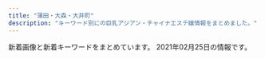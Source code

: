 ```yaml
---
title: "蒲田・大森・大井町"
description: "キーワード別にの巨乳アジアン・チャイナエステ嬢情報をまとめました。"
---
```


新着画像と新着キーワードをまとめています。
2021年02月25日の情報です。

<DmmAffiliateIns />
<KeywordTable
  shops={
    [
    {
        "url": "http://massage-esthe.pw/",
        "img_links": [
            "http://massage-esthe.pw/images/cg09.jpg",
            "http://massage-esthe.pw/images/sys02.jpg",
            "http://massage-esthe.pw/images/mainvisual_01.jpg",
            "http://massage-esthe.pw/images/mainvisual_02.jpg",
            "http://massage-esthe.pw/images/cg03.jpg",
            "http://massage-esthe.pw/images/cg08.jpg",
            "http://massage-esthe.pw/images/cg091.jpg",
            "http://massage-esthe.pw/images/con03.jpg",
            "http://massage-esthe.pw/images/cg06.jpg",
            "http://massage-esthe.pw/images/req_03.jpg",
            "http://massage-esthe.pw/images/con01.jpg",
            "http://massage-esthe.pw/images/trigger.jpg",
            "http://massage-esthe.pw/images/head_therapist.jpg",
            "http://massage-esthe.pw/images/icon_new.png",
            "http://massage-esthe.pw/images/cg04.jpg",
            "http://massage-esthe.pw/images/cg01.jpg",
            "http://massage-esthe.pw/images/cg05.jpg",
            "http://massage-esthe.pw/images/mainvisual_01_s.jpg",
            "http://massage-esthe.pw/images/sys01.jpg",
            "http://massage-esthe.pw/images/cg102.jpg",
            "http://massage-esthe.pw/images/cg02.jpg",
            "http://massage-esthe.pw/images/sw_home.png",
            "http://massage-esthe.pw/images/cg07.jpg",
            "http://massage-esthe.pw/images/sw_tel.png",
            "http://massage-esthe.pw/images/head_interior.jpg",
            "http://massage-esthe.pw/images/cg021.jpg",
            "http://massage-esthe.pw/images/con02.jpg",
            "http://massage-esthe.pw/images/cg10.jpg",
            "http://massage-esthe.pw/images/sys03.jpg",
            "http://massage-esthe.pw/images/mainvisual_02_s.jpg",
            "http://massage-esthe.pw/images/cg031.jpg",
            "http://massage-esthe.pw/images/cg101.jpg"
        ],
        "keywords": {},
        "name": "\u30aa\u30ec\u306eHoney",
        "station": "JR\u84b2\u7530\u99c5\u897f\u53e3"
    },
    {
        "img_links": [
            "http://wagaya.este88.com/images/footer-l.png",
            "http://wagaya.este88.com/images/staff_t.png",
            "http://wagaya.este88.com/images/info_t.png",
            "http://wagaya.este88.com/girl/rei1.jpg",
            "http://wagaya.este88.com/images/main-sp.jpg",
            "http://wagaya.este88.com/girl/yuri1.jpg",
            "http://wagaya.este88.com/images/home.png",
            "http://wagaya.este88.com/images/acc4.jpg",
            "http://wagaya.este88.com/girl/nanami1.jpg",
            "http://wagaya.este88.com/images/esthe1.jpg",
            "http://wagaya.este88.com/images/staff.png",
            "http://wagaya.este88.com/images/esthe2.jpg",
            "http://wagaya.este88.com/images/acc1.jpg",
            "http://wagaya.este88.com/girl/erika1.jpg",
            "http://wagaya.este88.com/images/esthe3.jpg",
            "http://wagaya.este88.com/images/main1.jpg",
            "http://wagaya.este88.com/images/footer-r.png",
            "http://wagaya.este88.com/images/sys1.png",
            "http://wagaya.este88.com/images/acc3.jpg",
            "http://wagaya.este88.com/images/acc2.jpg"
        ],
        "url": "http://wagaya.este88.com/",
        "name": "\u308f\u304c\u3084",
        "keywords": {},
        "station": "\u7acb\u4f1a\u5ddd\u99c5"
    },
    {
        "keywords": {
            "88": 4,
            "86": 8,
            "E": 4,
            "87": 4,
            "D": 4,
            "C": 8
        },
        "url": "http://kazoeinayihoshitachi.tokyo/",
        "name": "\u6843\u9999",
        "station": "JR\u84b2\u7530\u99c5\u897f\u53e3",
        "img_links": [
            "http://kazoeinayihoshitachi.tokyo/uploads/201211/1-201211162214192.jpg",
            "http://kazoeinayihoshitachi.tokyo/uploads/201211/1-20121116214A58.jpg",
            "http://kazoeinayihoshitachi.tokyo/static/picture/room2.jpg",
            "http://kazoeinayihoshitachi.tokyo/static/picture/sp_tit_staff02.png",
            "http://kazoeinayihoshitachi.tokyo/static/picture/sp_tit_staff01.png",
            "http://kazoeinayihoshitachi.tokyo/static/picture/tit_staff02.png",
            "http://kazoeinayihoshitachi.tokyo/uploads/201127/1-20112G02F6157.jpg",
            "http://kazoeinayihoshitachi.tokyo/static/picture/sp_tit_therapist.png",
            "http://kazoeinayihoshitachi.tokyo/uploads/201127/1-20112G02A5204.jpg",
            "http://kazoeinayihoshitachi.tokyo/static/picture/room4.jpg",
            "http://kazoeinayihoshitachi.tokyo/uploads/201125/1-20112515364b16.jpg",
            "http://kazoeinayihoshitachi.tokyo/images/1-1Z41911200GA.png",
            "http://kazoeinayihoshitachi.tokyo/static/picture/tit_new.png",
            "http://kazoeinayihoshitachi.tokyo/static/picture/tit_staff01.png",
            "http://kazoeinayihoshitachi.tokyo/static/picture/room1.jpg",
            "http://kazoeinayihoshitachi.tokyo/uploads/201211/1-201211162201447.jpg",
            "http://kazoeinayihoshitachi.tokyo/static/picture/room3.jpg",
            "http://kazoeinayihoshitachi.tokyo/uploads/201127/1-20112G0264E61.jpg",
            "http://kazoeinayihoshitachi.tokyo/uploads/200610/1-20061010593D63.jpg",
            "http://kazoeinayihoshitachi.tokyo/static/picture/img_tel.png",
            "http://kazoeinayihoshitachi.tokyo/static/picture/top.jpg",
            "http://kazoeinayihoshitachi.tokyo/static/picture/maining.jpg",
            "http://kazoeinayihoshitachi.tokyo/static/picture/tit_therapist.png",
            "http://kazoeinayihoshitachi.tokyo/static/picture/sp_tit_new.png"
        ]
    },
    {
        "url": "http://www.tokyo-0001.xyz/",
        "name": "EVE",
        "station": "JR\u84b2\u7530\u99c5\u897f\u53e3",
        "keywords": {},
        "img_links": [
            "http://www.tokyo-0001.xyz/img/bnr01.jpg",
            "http://www.tokyo-0001.xyz/img/bnr00.jpg",
            "http://www.tokyo-0001.xyz/img/girls05.jpg",
            "http://www.tokyo-0001.xyz/img/img2.jpg",
            "http://www.tokyo-0001.xyz/img/girls02.jpg",
            "http://www.tokyo-0001.xyz/img/girls06.jpg",
            "http://www.tokyo-0001.xyz/img/ttl-01.png",
            "http://www.tokyo-0001.xyz/img/img1.jpg",
            "http://www.tokyo-0001.xyz/img/img-txt-01.png",
            "http://www.tokyo-0001.xyz/img/bnr02.jpg",
            "http://www.tokyo-0001.xyz/img/ttl-02.png",
            "http://www.tokyo-0001.xyz/img/girls04.jpg",
            "http://www.tokyo-0001.xyz/img/girls03.jpg",
            "http://www.tokyo-0001.xyz/img/ttl-04.png",
            "http://www.tokyo-0001.xyz/img/girls01.jpg",
            "http://www.tokyo-0001.xyz/img/ttl-03.png",
            "http://www.tokyo-0001.xyz/img/img3.jpg"
        ]
    },
    {
        "name": "\u8776\u604b\u82b1",
        "url": "http://momi-este.com/",
        "station": "JR\u84b2\u7530\u99c5\u897f\u53e3",
        "keywords": {},
        "img_links": []
    },
    {
        "keywords": {},
        "url": "http://sh-sumairu.work/",
        "img_links": [
            "http://sh-sumairu.work/uploads/191211/1-191211140J3640.jpg",
            "http://sh-sumairu.work/uploads/191022/1-191022133S3B2.jpg",
            "http://sh-sumairu.work/uploads/180227/1-1P22G40S5448.jpg",
            "http://sh-sumairu.work/uploads/180612/1-1P6121601061c.jpg",
            "http://sh-sumairu.work/uploads/210119/1-2101191H10H45.jpg",
            "http://sh-sumairu.work/templets/default/pc/picture/s_staff.png",
            "http://sh-sumairu.work/templets/default/pc/picture/staffs.png",
            "http://sh-sumairu.work/uploads/191211/1-191211140S1194.jpg",
            "http://sh-sumairu.work/uploads/171031/1-1G0311G4095M.jpg",
            "http://sh-sumairu.work/uploads/181114/1-1Q114124Z0411.jpg",
            "http://sh-sumairu.work/uploads/171031/1-1G0311G531445.jpg",
            "http://sh-sumairu.work/templets/default/pc/picture/s_pick.png",
            "http://sh-sumairu.work/uploads/171031/1-1G0311G556445.jpg",
            "http://sh-sumairu.work/uploads/171031/1-1G0311G505933.jpg",
            "http://sh-sumairu.work/templets/default/pc/picture/face.png",
            "http://sh-sumairu.work/uploads/allimg/180612/1-1P612160305350.jpg",
            "http://sh-sumairu.work/uploads/171031/1-1G0311G344914.jpg",
            "http://sh-sumairu.work/uploads/181114/1-1Q11412563D55.jpg",
            "http://sh-sumairu.work/uploads/200821/1-200R10ZQ14K.jpg",
            "http://sh-sumairu.work/templets/default/pc/picture/end1.jpg",
            "http://sh-sumairu.work/uploads/181128/1-1Q12Q62QK29.jpg",
            "http://sh-sumairu.work/templets/default/pc/picture/s_news.png",
            "http://sh-sumairu.work/uploads/180612/1-1P612160029349.jpg"
        ],
        "name": "\u30b9\u30de\u30a4\u30eb",
        "station": "JR\u5927\u68ee\u99c5\u6771\u53e3"
    },
    {
        "station": "JR\u84b2\u7530\u99c5\u6771\u53e3",
        "name": "\u4fe1\u8afe",
        "keywords": {
            "84": 4,
            "85": 38,
            "E": 12,
            "86": 16,
            "\u30bb\u30af\u30b7\u30fc": 1,
            "C": 16,
            "87": 10,
            "D": 46,
            "88": 6
        },
        "url": "http://www.es-kizuna.com/",
        "img_links": [
            "http://www.es-kizuna.com/images/upload/thumb/3f05da7e8b1e2a64.jpg",
            "http://www.es-kizuna.com/images/upload/0e136c01c9b7ee9f.jpg",
            "http://www.es-kizuna.com/images/upload/thumb/6453e2e9c3a4d010.jpg",
            "http://www.es-kizuna.com/s/girl/01.jpg",
            "http://www.es-kizuna.com/images/upload/906a0df423fbb2d3.jpg",
            "http://www.es-kizuna.com/images/upload/thumb/af4e2bbad7299fcd.jpg",
            "http://www.es-kizuna.com/images/upload/70b3f2c5fd5ba3c2.jpg",
            "http://www.es-kizuna.com/images/upload/thumb/eb01fa6066ea365b.jpg",
            "http://www.es-kizuna.com/images/upload/thumb/e3d8e9cc1955e028.jpg",
            "http://www.es-kizuna.com/images/upload/thumb/fc1e816a0e9f3d61.jpg",
            "http://www.es-kizuna.com/images/index_07.jpg",
            "http://www.es-kizuna.com/images/upload/thumb/4bb15c40db5d3b9b.jpg",
            "http://www.es-kizuna.com/images/upload/thumb/d01213120ad6a334.jpg",
            "http://www.es-kizuna.com/images/upload/4bb15c40db5d3b9b.jpg",
            "http://www.es-kizuna.com/s/images/r01.jpg",
            "http://www.es-kizuna.com/images/index_03.jpg",
            "http://www.es-kizuna.com/images/02.jpg",
            "http://www.es-kizuna.com/images/index_13.jpg",
            "http://www.es-kizuna.com/images/upload/thumb/2c3b2096bf7b4e42.jpg",
            "http://www.es-kizuna.com/images/upload/thumb/51167bb9818d647a.jpg",
            "http://www.es-kizuna.com/images/upload/90479f4e0f80f012.jpg",
            "http://www.es-kizuna.com/images/info_10.jpg",
            "http://www.es-kizuna.com/images/upload/thumb/0e136c01c9b7ee9f.jpg",
            "http://www.es-kizuna.com/images/upload/thumb/d60152fbb8818830.jpg",
            "http://www.es-kizuna.com/images/upload/thumb/7838ea888884524b.jpg",
            "http://www.es-kizuna.com/images/upload/thumb/057f6eb7b663a5b2.jpg",
            "http://www.es-kizuna.com/images/upload/5d70ee2b832fe6be.jpg",
            "http://www.es-kizuna.com/s/images/icon_top.png",
            "http://www.es-kizuna.com/images/upload/thumb/457777bab605fd6c.jpg",
            "http://www.es-kizuna.com/images/upload/d01213120ad6a334.jpg",
            "http://www.es-kizuna.com/s/images/r03.jpg",
            "http://www.es-kizuna.com/images/upload/thumb/03e6c9860ab53664.jpg",
            "http://www.es-kizuna.com/images/upload/thumb/5d70ee2b832fe6be.jpg",
            "http://www.es-kizuna.com/images/upload/thumb/048b127f7fe7756c.jpg",
            "http://www.es-kizuna.com/images/upload/thumb/5f28f084cf9311ec.jpg",
            "http://www.es-kizuna.com/images/upload/457777bab605fd6c.jpg",
            "http://www.es-kizuna.com/s/images/icon_covergirl.png",
            "http://www.es-kizuna.com/images/upload/thumb/f3811fab31aee51b.jpg",
            "http://www.es-kizuna.com/images/upload/74cd025a30d9e087.jpg",
            "http://www.es-kizuna.com/images/upload/231cb96ee14483b0.jpg",
            "http://www.es-kizuna.com/images/upload/8362069090b0f4f4.jpg",
            "http://www.es-kizuna.com/images/upload/thumb/70b3f2c5fd5ba3c2.jpg",
            "http://www.es-kizuna.com/images/rec.jpg",
            "http://www.es-kizuna.com/images/upload/thumb/90479f4e0f80f012.jpg",
            "http://www.es-kizuna.com/images/upload/512a839e9f628217.jpg",
            "http://www.es-kizuna.com/images/upload/3f05da7e8b1e2a64.jpg",
            "http://www.es-kizuna.com/images/upload/thumb/816b7be31924a7a4.jpg",
            "http://www.es-kizuna.com/s/images/icon_tel.png",
            "http://www.es-kizuna.com/images/upload/thumb/0c3e441832e219b9.jpg",
            "http://www.es-kizuna.com/images/upload/thumb/cb8510a706fab39a.jpg",
            "http://www.es-kizuna.com/images/upload/thumb/a276f4fa83885320.jpg",
            "http://www.es-kizuna.com/images/upload/thumb/c960f33dbf650433.jpg",
            "http://www.es-kizuna.com/images/index_06.jpg",
            "http://www.es-kizuna.com/images/upload/thumb/a3fc0798b98de17a.jpg",
            "http://www.es-kizuna.com/images/upload/03e6c9860ab53664.jpg",
            "http://www.es-kizuna.com/images/upload/thumb/231cb96ee14483b0.jpg",
            "http://www.es-kizuna.com/images/upload/thumb/8362069090b0f4f4.jpg",
            "http://www.es-kizuna.com/images/nei_13.jpg",
            "http://www.es-kizuna.com/images/index_05.jpg",
            "http://www.es-kizuna.com/images/upload/thumb/74cd025a30d9e087.jpg",
            "http://www.es-kizuna.com/girl/02.jpg",
            "http://www.es-kizuna.com/images/rec_10.jpg",
            "http://www.es-kizuna.com/images/upload/7838ea888884524b.jpg",
            "http://www.es-kizuna.com/images/upload/d9992ab71594c264.jpg",
            "http://www.es-kizuna.com/images/upload/cdfe0ac3b37d9e89.jpg",
            "http://www.es-kizuna.com/images/upload/thumb/4e06a72d8daae521.jpg",
            "http://www.es-kizuna.com/images/upload/0c3e441832e219b9.jpg",
            "http://www.es-kizuna.com/images/staff_10.jpg",
            "http://www.es-kizuna.com/images/index_09.jpg",
            "http://www.es-kizuna.com/images/upload/6453e2e9c3a4d010.jpg",
            "http://www.es-kizuna.com/images/upload/51fd5ad614fd9171.jpg",
            "http://www.es-kizuna.com/images/upload/thumb/51fd5ad614fd9171.jpg",
            "http://www.es-kizuna.com/images/upload/816b7be31924a7a4.jpg",
            "http://www.es-kizuna.com/s/images/r05.jpg",
            "http://www.es-kizuna.com/s/images/r02.jpg",
            "http://www.es-kizuna.com/images/upload/057f6eb7b663a5b2.jpg",
            "http://www.es-kizuna.com/images/upload/thumb/005440d58cf3c3e3.jpg",
            "http://www.es-kizuna.com/images/acc_10.jpg",
            "http://www.es-kizuna.com/images/index_02.jpg",
            "http://www.es-kizuna.com/s/images/icon_topics.png",
            "http://www.es-kizuna.com/images/upload/e7512ab59589d7df.jpg",
            "http://www.es-kizuna.com/images/upload/176c5dafbf5a471f.jpg",
            "http://www.es-kizuna.com/images/upload/eb01fa6066ea365b.jpg",
            "http://www.es-kizuna.com/images/index_08.jpg",
            "http://www.es-kizuna.com/images/upload/thumb/906a0df423fbb2d3.jpg",
            "http://www.es-kizuna.com/images/upload/thumb/cdfe0ac3b37d9e89.jpg",
            "http://www.es-kizuna.com/images/upload/f3811fab31aee51b.jpg",
            "http://www.es-kizuna.com/images/upload/4e06a72d8daae521.jpg",
            "http://www.es-kizuna.com/images/upload/a276f4fa83885320.jpg",
            "http://www.es-kizuna.com/images/upload/thumb/e7512ab59589d7df.jpg",
            "http://www.es-kizuna.com/images/upload/af4e2bbad7299fcd.jpg",
            "http://www.es-kizuna.com/images/upload/e3d8e9cc1955e028.jpg",
            "http://www.es-kizuna.com/images/index_11.jpg",
            "http://www.es-kizuna.com/images/upload/d60152fbb8818830.jpg",
            "http://www.es-kizuna.com/images/upload/thumb/512a839e9f628217.jpg",
            "http://www.es-kizuna.com/images/upload/thumb/325450f713ec1345.jpg",
            "http://www.es-kizuna.com/images/upload/a3fc0798b98de17a.jpg",
            "http://www.es-kizuna.com/images/upload/thumb/176c5dafbf5a471f.jpg",
            "http://www.es-kizuna.com/images/upload/cb8510a706fab39a.jpg",
            "http://www.es-kizuna.com/images/sys_10.jpg",
            "http://www.es-kizuna.com/images/upload/20f11bb41bae978b.jpg",
            "http://www.es-kizuna.com/images/01.jpg",
            "http://www.es-kizuna.com/images/upload/thumb/13be44c647bb867f.jpg",
            "http://www.es-kizuna.com/s/images/icon_staff.png",
            "http://www.es-kizuna.com/images/index_04.jpg",
            "http://www.es-kizuna.com/images/acc_11.jpg",
            "http://www.es-kizuna.com/images/line.jpg",
            "http://www.es-kizuna.com/images/sys.jpg",
            "http://www.es-kizuna.com/s/images/icon_info.png",
            "http://www.es-kizuna.com/images/upload/c960f33dbf650433.jpg",
            "http://www.es-kizuna.com/images/upload/thumb/35306ad0d9e9ff00.jpg",
            "http://www.es-kizuna.com/images/link_10.jpg",
            "http://www.es-kizuna.com/images/upload/thumb/20f11bb41bae978b.jpg",
            "http://www.es-kizuna.com/images/upload/thumb/d9992ab71594c264.jpg"
        ]
    },
    {
        "url": "http://iyashimori.info/",
        "img_links": [
            "http://iyashimori.info/img/50staff.jpg",
            "http://iyashimori.info/img/price.jpg",
            "http://iyashimori.info/img/telephone.png",
            "http://iyashimori.info/img/topimg1.jpg",
            "http://iyashimori.info/up/uploads/20201127115125t.jpg",
            "http://iyashimori.info/up/uploads/20201219182745say.jpg",
            "http://iyashimori.info/up/uploads/20210204121304rin.jpg",
            "http://iyashimori.info/up/uploads/20200725171457y.jpg",
            "http://iyashimori.info/img/tel.png",
            "http://iyashimori.info/img/totop.png",
            "http://iyashimori.info/img/qj.png",
            "http://iyashimori.info/img/topimg.jpg",
            "http://iyashimori.info/img/topimg2.jpg",
            "http://iyashimori.info/up/uploads/20210210211631ii.jpg",
            "http://iyashimori.info/img/caution.png",
            "http://iyashimori.info/up/uploads/2020062222115088.jpg",
            "http://iyashimori.info/up/uploads/202010142346103.jpg",
            "http://iyashimori.info/up/uploads/20201019190220h.jpg",
            "http://iyashimori.info/img/50qj.jpg",
            "http://iyashimori.info/up/uploads/20201227225056mo.jpg",
            "http://iyashimori.info/img/50price.jpg",
            "http://iyashimori.info/up/uploads/20200730210025e.jpg",
            "http://iyashimori.info/up/uploads/20210210211620iii.jpg",
            "http://iyashimori.info/up/uploads/20201021001554k.jpg",
            "http://iyashimori.info/img/topimg3.jpg"
        ],
        "station": "\u84b2\u7530\u99c5\u897f\u53e3",
        "keywords": {
            "E": 2,
            "F": 6,
            "\u80f8": 2
        },
        "name": "\u604b\u306e\u82b1"
    },
    {
        "station": "JR\u84b2\u7530\u99c5\u6771\u53e3",
        "url": "http://www.es-md.net/",
        "name": "\u30bd\u30a6\u30eb\u30aa\u30f3\u30cb",
        "img_links": [],
        "keywords": {}
    },
    {
        "name": "\u30d5\u30ea\u30fc\u30b8\u30a2",
        "url": "http://freesia-este.com/",
        "keywords": {
            "85": 6,
            "F": 1,
            "G": 2,
            "D": 1,
            "84": 1,
            "C": 1,
            "86": 1,
            "E": 3
        },
        "img_links": [
            "http://freesia-este.com/images/access/02.jpg",
            "http://freesia-este.com/staffPhoto/b20190811161616.jpg",
            "http://freesia-este.com/staffPhoto/b20190811160854.jpg",
            "http://freesia-este.com/js/sliderLine/slide_prev.png",
            "http://freesia-este.com/images/access/03.jpg",
            "http://freesia-este.com/staffPhoto/s20190811160951.jpg",
            "http://freesia-este.com/images/access/06.jpg",
            "http://freesia-este.com/staffPhoto/b20190811160951.jpg",
            "http://freesia-este.com/images/access/01.jpg",
            "http://freesia-este.com/staffPhoto/b20210112143531.jpg",
            "http://freesia-este.com/images/slider1/03.jpg",
            "http://freesia-este.com/uploadfiles/images/campaignFreesiaEsteCom4.jpg",
            "http://freesia-este.com/images/slider1/02.jpg",
            "http://freesia-este.com/staffPhoto/s20210112143433.jpg",
            "http://freesia-este.com/staffPhoto/s20210112143731.jpg",
            "http://freesia-este.com/staffPhoto/b20190811161355.jpg",
            "http://freesia-este.com/images/slider1/01.jpg",
            "http://freesia-este.com/js/sliderLine/slide_next.png",
            "http://freesia-este.com/images/access/05.jpg",
            "http://freesia-este.com/staffPhoto/b20210112143433.jpg",
            "http://freesia-este.com/staffPhoto/s20190811160854.jpg",
            "http://freesia-este.com/images/gallery1.png",
            "http://freesia-este.com/staffPhoto/s20210112143531.jpg",
            "http://freesia-este.com/images/access/04.jpg",
            "http://freesia-este.com/staffPhoto/s20190811161143.jpg",
            "http://freesia-este.com/staffPhoto/b20210112143731.jpg",
            "http://freesia-este.com/staffPhoto/s20190811161616.jpg",
            "http://freesia-este.com/staffPhoto/s20190811161355.jpg",
            "http://freesia-este.com/staffPhoto/b20190811161143.jpg",
            "http://freesia-este.com/images/returnBtn.png"
        ],
        "station": "JR\u84b2\u7530\u99c5\u6771\u53e3"
    },
    {
        "img_links": [
            "http://www.cosmos.relaxjp.info/common/img/top_img001.png",
            "http://www.cosmos.relaxjp.info/files/003.jpg",
            "http://www.cosmos.relaxjp.info/files/005.jpg",
            "http://www.cosmos.relaxjp.info/common/img/shop/r3.jpg",
            "http://www.cosmos.relaxjp.info/common/img/image3.jpg",
            "http://www.cosmos.relaxjp.info/files/006.jpg",
            "http://www.cosmos.relaxjp.info/common/img/image1.jpg",
            "http://www.cosmos.relaxjp.info/files/001.jpg",
            "http://www.cosmos.relaxjp.info/common/img/shop/r1.jpg",
            "http://www.cosmos.relaxjp.info/files/002.jpg",
            "http://www.cosmos.relaxjp.info/common/img/shop/r2.jpg",
            "http://www.cosmos.relaxjp.info/common/img/shop/r4.jpg",
            "http://www.cosmos.relaxjp.info/images/call_sp.png",
            "http://www.cosmos.relaxjp.info/files/004.jpg",
            "http://www.cosmos.relaxjp.info/common/img/image2.jpg"
        ],
        "name": "\u30b3\u30b9\u30e2\u30b9",
        "keywords": {
            "C": 12
        },
        "url": "http://www.cosmos.relaxjp.info/",
        "station": "JR\u5927\u68ee\u99c5\u897f\u53e3"
    },
    {
        "url": "http://heal-msg.com/",
        "station": "JR\u5927\u68ee\u99c5\u6771\u53e3",
        "img_links": [
            "http://heal-msg.com/staff/rin/01.jpg",
            "http://heal-msg.com/images/staff_bj3.jpg",
            "http://heal-msg.com/images/kanban.jpg",
            "http://heal-msg.com/staff/yuki/01.jpg",
            "http://heal-msg.com/images/top.jpg",
            "http://heal-msg.com/images/s_news.png",
            "http://heal-msg.com/images/news_bj3.jpg",
            "http://heal-msg.com/images/s_staff.png",
            "http://heal-msg.com/staff/ruru/01.jpg",
            "http://heal-msg.com/staff/yuyu/01.jpg",
            "http://heal-msg.com/images/s_link.png",
            "http://heal-msg.com/images/staff0.jpg"
        ],
        "name": "Sweet Time",
        "keywords": {}
    },
    {
        "keywords": {
            "D": 16,
            "85": 24,
            "C": 24,
            "87": 8,
            "86": 8
        },
        "station": "JR\u5927\u4e95\u753a\u99c5\u4e2d\u592e\u53e3",
        "img_links": [
            "http://www.oasis.maesjp.com/files/002.jpg",
            "http://www.oasis.maesjp.com/files/005-02.jpg",
            "http://www.oasis.maesjp.com/files/003.jpg",
            "http://www.oasis.maesjp.com/files/004-02.jpg",
            "http://www.oasis.maesjp.com/images/b-tel.png",
            "http://www.oasis.maesjp.com/images/slider-img002.jpg",
            "http://www.oasis.maesjp.com/images/r01.jpg",
            "http://www.oasis.maesjp.com/images/rsubt6.png",
            "http://www.oasis.maesjp.com/images/m1.jpg",
            "http://www.oasis.maesjp.com/images/tel2.png",
            "http://www.oasis.maesjp.com/images/rsubt3.png",
            "http://www.oasis.maesjp.com/images/r04.jpg",
            "http://www.oasis.maesjp.com/files/005.jpg",
            "http://www.oasis.maesjp.com/photo_news/upimg/112116017a8c0c8986_0.jpg",
            "http://www.oasis.maesjp.com/files/002-02.jpg",
            "http://www.oasis.maesjp.com/images/m2.jpg",
            "http://www.oasis.maesjp.com/images/b-online.png",
            "http://www.oasis.maesjp.com/images/m3.jpg",
            "http://www.oasis.maesjp.com/images/rsubt5.png",
            "http://www.oasis.maesjp.com/images/r02.jpg",
            "http://www.oasis.maesjp.com/images/rsubt7.png",
            "http://www.oasis.maesjp.com/files/003-02.jpg",
            "http://www.oasis.maesjp.com/images/m6.jpg",
            "http://www.oasis.maesjp.com/images/slider-img001.jpg",
            "http://www.oasis.maesjp.com/images/r03.jpg",
            "http://www.oasis.maesjp.com/files/001.jpg",
            "http://www.oasis.maesjp.com/photo_news/upimg/196305fb21c850dc99_0.jpg",
            "http://www.oasis.maesjp.com/files/004.jpg",
            "http://www.oasis.maesjp.com/images/rsubt1.png",
            "http://www.oasis.maesjp.com/images/rsubt2.png",
            "http://www.oasis.maesjp.com/images/rsubt4.png",
            "http://www.oasis.maesjp.com/images/m4.jpg",
            "http://www.oasis.maesjp.com/files/001-02.jpg"
        ],
        "url": "http://www.oasis.maesjp.com/",
        "name": "\u30aa\u30a2\u30b7\u30b9"
    },
    {
        "url": "http://yurari.ests.co/",
        "img_links": [
            "http://yurari.ests.co/photos/sites/33/2020/07/2020072517001526.jpg",
            "http://yurari.ests.co/photos/sites/33/2020/08/2020080117472090.jpg",
            "http://yurari.ests.co/images/room4.jpg",
            "http://yurari.ests.co/photos/sites/33/2020/10/2020102010480431.jpg",
            "http://yurari.ests.co/images/mobile.jpg",
            "http://yurari.ests.co/images/info.jpg",
            "http://yurari.ests.co/images/s_staff.png",
            "http://yurari.ests.co/photos/sites/33/2021/01/2021012512484152.jpg",
            "http://yurari.ests.co/photos/sites/33/2020/09/2020090115273947.jpg",
            "http://yurari.ests.co/images/room2.jpg",
            "http://yurari.ests.co/images/s_service.png",
            "http://yurari.ests.co/images/room1.jpg",
            "http://yurari.ests.co/photos/sites/33/2020/11/2020112715562914.jpg",
            "http://yurari.ests.co/photos/sites/33/2020/10/2020102211543336.jpg",
            "http://yurari.ests.co/photos/sites/33/2021/02/202102041041291.jpg",
            "http://yurari.ests.co/photos/sites/33/2021/02/2021021010544188.jpg",
            "http://yurari.ests.co/photos/sites/33/2020/06/2020061916403177.jpg",
            "http://yurari.ests.co/photos/sites/33/2020/10/2020102111224281.jpg",
            "http://yurari.ests.co/images/room3.jpg",
            "http://yurari.ests.co/images/service1.jpg",
            "http://yurari.ests.co/photos/sites/33/2020/11/2020112715562239.jpg",
            "http://yurari.ests.co/images/service3.jpg",
            "http://yurari.ests.co/photos/sites/33/2020/12/2020121917142684.jpg",
            "http://yurari.ests.co/images/service4.jpg",
            "http://yurari.ests.co/photos/sites/33/2021/02/2021021012395160.jpg",
            "http://yurari.ests.co/images/s_pick.jpg",
            "http://yurari.ests.co/images/s_news.jpg",
            "http://yurari.ests.co/photos/sites/33/2020/10/2020101317404868.jpg",
            "http://yurari.ests.co/photos/sites/33/2020/09/2020090115274081.jpg",
            "http://yurari.ests.co/images/service2.jpg",
            "http://yurari.ests.co/images/top.jpg"
        ],
        "keywords": {
            "D": 80,
            "86": 20,
            "84": 10,
            "92": 10,
            "83": 10,
            "E": 30,
            "F": 30,
            "87": 40,
            "88": 10,
            "85": 40
        },
        "name": "\u3075\u308f\u3075\u308f",
        "station": "JR\u84b2\u7530\u99c5\u897f\u53e3"
    },
    {
        "keywords": {},
        "name": "\u30ec\u30a4\u30f3\u30dc\u30fc",
        "img_links": [],
        "url": "http://awayuki.xyz/",
        "station": "JR\u5927\u68ee\u99c5\u897f\u53e3"
    },
    {
        "name": "\u8276 \uff5e\u3064\u3084\uff5e",
        "img_links": [
            "http://tsuya.este.work/room4.jpg",
            "http://tsuya.este.work/room1.jpg",
            "http://tsuya.este.work/room2.jpg",
            "http://tsuya.este.work/2019072403203754.jpg",
            "http://tsuya.este.work/s_news.jpg",
            "http://tsuya.este.work/202007020301278.jpg",
            "http://tsuya.este.work/miho.jpg",
            "http://tsuya.este.work/1.jpg",
            "http://tsuya.este.work/mei.jpg",
            "http://tsuya.este.work/s_shedule.jpg",
            "http://tsuya.este.work/2020070203014158.jpg",
            "http://tsuya.este.work/room3.jpg",
            "http://tsuya.este.work/top.jpg",
            "http://tsuya.este.work/mobile.jpg",
            "http://tsuya.este.work/s_staff.jpg"
        ],
        "url": "http://tsuya.este.work/",
        "station": "JR\u84b2\u7530\u99c5\u897f\u53e3",
        "keywords": {
            "87": 12,
            "D": 20,
            "86": 4,
            "85": 4,
            "C": 10
        }
    },
    {
        "url": "http://rainbowest.info/",
        "station": "JR\u84b2\u7530\u99c5\u6771\u53e3",
        "img_links": [
            "http://rainbowest.info/images/ttl_price.png",
            "http://rainbowest.info/up/uploads/20200920192127a.jpg",
            "http://rainbowest.info/up/uploads/20181126233125aya.jpg",
            "http://rainbowest.info/images/rec.png",
            "http://rainbowest.info/images/ttl_staff.png",
            "http://rainbowest.info/images/header_bg.png",
            "http://rainbowest.info/up/uploads/20181126232839r.jpg",
            "http://rainbowest.info/up/uploads/20181126233152s.jpg",
            "http://rainbowest.info/images/t1.png",
            "http://rainbowest.info/images/k.png",
            "http://rainbowest.info/images/price.jpg",
            "http://rainbowest.info/up/uploads/20201030211457ri1.jpg",
            "http://rainbowest.info/images/t2.png",
            "http://rainbowest.info/images/ttl_qj.png",
            "http://rainbowest.info/up/uploads/20201030211630ri2.jpg",
            "http://rainbowest.info/images/s2.jpg"
        ],
        "name": "\u30de\u30ea\u30e2",
        "keywords": {}
    },
    {
        "url": "http://suica.jpn.cm/",
        "img_links": [
            "http://suica.jpn.cm/photos/sites/3/2020/08/2020081512284950.jpg",
            "http://suica.jpn.cm/images/info.jpg",
            "http://suica.jpn.cm/images/top.jpg",
            "http://suica.jpn.cm/photos/sites/3/2020/12/2020120618581429.jpg",
            "http://suica.jpn.cm/images/top1.jpg",
            "http://suica.jpn.cm/photos/sites/3/2020/08/2020082117403663.jpg",
            "http://suica.jpn.cm/images/1.jpg",
            "http://suica.jpn.cm/photos/sites/3/2020/08/2020081512295237.jpg",
            "http://suica.jpn.cm/photos/sites/3/2020/08/2020081512284124.jpg",
            "http://suica.jpn.cm/photos/sites/3/2020/08/2020082117404189.jpg",
            "https://www.a-side.com/ad/koko/include/banner/koko_468x60.png",
            "http://suica.jpn.cm/images/s_staff.png",
            "http://suica.jpn.cm/photos/sites/3/2020/08/2020081913081756.jpg",
            "http://suica.jpn.cm/photos/sites/3/2020/12/2020120616111237.jpg",
            "http://suica.jpn.cm/photos/sites/3/2020/08/202008151230107.jpg",
            "http://suica.jpn.cm/images/news.png",
            "http://suica.jpn.cm/photos/sites/3/2020/08/202008191308233.jpg",
            "http://suica.jpn.cm/photos/sites/3/2020/08/2020081913081173.jpg",
            "http://suica.jpn.cm/photos/sites/3/2020/08/2020081512285962.jpg",
            "http://suica.jpn.cm/photos/sites/3/2020/08/2020081512300276.jpg",
            "http://suica.jpn.cm/images/s_reruit.png",
            "http://suica.jpn.cm/photos/sites/3/2020/11/2020111415464983.jpg",
            "http://suica.jpn.cm/photos/sites/3/2020/11/2020111415465544.jpg",
            "http://suica.jpn.cm/images/2.jpg",
            "http://suica.jpn.cm/photos/sites/3/2020/12/202012061611111.jpg"
        ],
        "keywords": {
            "87": 2,
            "D": 10,
            "80": 2,
            "85": 4,
            "91": 2,
            "86": 2,
            "E": 2
        },
        "station": "JR\u5927\u4e95\u753a\u99c5\u4e2d\u592e\u53e3",
        "name": "\u30b9\u30a4\u30ab"
    },
    {
        "img_links": [
            "http://lucky.geo.jp/2/uploadimg/1565950572.jpg",
            "http://lucky.geo.jp/dozdLZQPkhPUwC2.png",
            "http://lucky.geo.jp/2/uploadimg/1610000464.jpeg",
            "http://lucky.geo.jp/2/uploadimg/1610946975.jpeg",
            "http://lucky.geo.jp/2/uploadimg/1593756884.jpg",
            "http://lucky.geo.jp/int1.png",
            "http://lucky.geo.jp/2/uploadimg/1589888939.jpg",
            "http://lucky.geo.jp/2/uploadimg/1613285139.jpeg",
            "https://LUCKY.pwchp.com/images/vis_theptframe.png",
            "http://lucky.geo.jp/2/uploadimg/1565558725.jpg",
            "http://lucky.geo.jp/vis_theptframe.png",
            "http://lucky.geo.jp/2/uploadimg/1597029716.jpg",
            "http://lucky.geo.jp/2/uploadimg/1596225793.jpg",
            "http://lucky.geo.jp/2/uploadimg/1593756798.jpg",
            "http://lucky.geo.jp/2/uploadimg/1574764277.jpg"
        ],
        "keywords": {
            "90": 24,
            "D": 36,
            "C": 48,
            "E": 24,
            "85": 24,
            "87": 24,
            "92": 12,
            "83": 48
        },
        "url": "http://lucky.geo.jp/",
        "name": "LUCKY \uff5e\u30e9\u30c3\u30ad\u30fc\uff5e",
        "station": "JR\u84b2\u7530\u99c5\u897f\u53e3"
    },
    {
        "keywords": {
            "C": 12
        },
        "url": "http://es-refine.xyz/",
        "station": "JR\u5927\u68ee\u99c5\u6771\u53e3",
        "img_links": [
            "http://es-refine.xyz/images/r2.jpg",
            "http://es-refine.xyz/images/end.png",
            "http://es-refine.xyz/images/a5.jpg",
            "http://es-refine.xyz/images/g8.jpg",
            "http://es-refine.xyz/images/a2.jpg",
            "http://es-refine.xyz/images/g2.jpg",
            "http://es-refine.xyz/images/a4.jpg",
            "http://es-refine.xyz/images/a3.jpg",
            "http://es-refine.xyz/images/g.jpg",
            "http://es-refine.xyz/images/top.jpg",
            "http://es-refine.xyz/images/4.jpg",
            "http://es-refine.xyz/images/mobile.jpg",
            "http://es-refine.xyz/images/g6.jpg",
            "http://es-refine.xyz/images/g02.jpg",
            "http://es-refine.xyz/images/g7.jpg",
            "http://es-refine.xyz/images/a1.jpg",
            "http://es-refine.xyz/images/tite-link.jpg",
            "http://es-refine.xyz/images/tite-staff.jpg",
            "http://es-refine.xyz/images/a6.jpg",
            "http://es-refine.xyz/images/r3.jpg",
            "http://es-refine.xyz/images/pickup_t.jpg",
            "http://es-refine.xyz/images/3.jpg"
        ],
        "name": "Refine\u30fb\u30ea\u30d5\u30a1\u30a4\u30f3"
    },
    {
        "station": "JR\u5927\u4e95\u753a\u99c5\u4e2d\u592e\u53e3",
        "img_links": [],
        "url": "http://rin-rinpa.info/",
        "name": "\u3064\u307c\u307f",
        "keywords": {}
    },
    {
        "img_links": [
            "http://yuyudou.com/images/top_flash_01.jpg",
            "http://yuyudou.com/images/home/index_07.png",
            "http://yuyudou.com/images/index_an/index_bn_03.png",
            "http://yuyudou.com/images/top_flash_02.jpg",
            "http://yuyudou.com/images/home/index_011.png",
            "http://yuyudou.com/images/home/top5.jpg",
            "http://yuyudou.com/images/home/top7.jpg",
            "http://yuyudou.com/images/index_an/index_an_03.png",
            "http://yuyudou.com/images/index_an/index_an_07.png",
            "http://yuyudou.com/images/home/index_012.png",
            "http://yuyudou.com/images/home/top6.jpg",
            "http://yuyudou.com/images/headerParts01.png",
            "http://yuyudou.com/images/home/index_29.png",
            "http://yuyudou.com/images/home/index_63.png",
            "http://yuyudou.com/images/index_an/index_bn_07.png",
            "http://yuyudou.com/images/home/index_010.png",
            "http://yuyudou.com/images/index_an/index_bn_01.png",
            "http://yuyudou.com/images/index_an/index_an_01.png",
            "http://yuyudou.com/images/top_flash_03.jpg",
            "http://yuyudou.com/images/index_an/index_an_02.png",
            "http://yuyudou.com/images/home/index_05.png",
            "http://yuyudou.com/images/index_an/index_bn_05.png",
            "http://yuyudou.com/images/index_an/index_an_06.png",
            "http://yuyudou.com/images/index_an/index_an_05.png",
            "http://yuyudou.com/images/index_an/index_bn_06.png",
            "http://yuyudou.com/images/home/top.jpg",
            "http://yuyudou.com/images/home/index_39.png",
            "http://yuyudou.com/images/gallery/gallery_01.png",
            "http://yuyudou.com/images/home/index_59.png",
            "http://yuyudou.com/images/home/index_09.png",
            "http://yuyudou.com/images/index_an/index_an_04.png",
            "http://yuyudou.com/images/index_an/index_bn_02.png"
        ],
        "keywords": {},
        "station": "JR\u5927\u68ee\u99c5\u6771\u53e3",
        "name": "\u7652\u7652\u5802",
        "url": "http://yuyudou.com/"
    },
    {
        "name": "Princess",
        "url": "http://www.es-princess.com/",
        "img_links": [
            "http://www.es-princess.com/images/upload/thumb/1a80890acbd23f61.jpg",
            "http://www.es-princess.com/s/images/service_01.png",
            "http://www.es-princess.com/images/upload/thumb/5a01d26b03ae3963.jpg",
            "http://www.es-princess.com/images/index_24.jpg",
            "http://www.es-princess.com/s/images/okubokomachi.jpg",
            "http://www.es-princess.com/s/image/nav_manga.png",
            "http://www.es-princess.com/images/upload/thumb/c191f88ab8347247.jpg",
            "http://www.es-princess.com/images/upload/thumb/c9fd1fe34ca64bc2.png",
            "http://www.es-princess.com/images/02.jpg",
            "http://www.es-princess.com/s/images/slider/next.png",
            "http://www.es-princess.com/images/upload/thumb/18e6044b88e2d742.jpg",
            "http://es-princess.com/images/index_07.jpg",
            "http://www.es-princess.com/images/upload/thumb/99ff32906f064430.jpg",
            "http://www.es-princess.com/s/images/t7.jpg",
            "http://www.es-princess.com/images/rec.jpg",
            "http://www.es-princess.com/images/upload/thumb/8daadfa86c3af0ee.jpg",
            "http://www.es-princess.com/s/image/nav_hotel.png",
            "http://www.es-princess.com/images/upload/thumb/026f0a00a7ebcac9.jpg",
            "http://www.es-princess.com/images/index_35.jpg",
            "http://www.es-princess.com/s/image/nav_cast.png",
            "http://www.es-princess.com/s/uploads/04.jpg",
            "http://www.es-princess.com/images/03.jpg",
            "http://www.es-princess.com/images/upload/thumb/140d1b4166940516.jpg",
            "http://www.es-princess.com/images/index_07.jpg",
            "http://www.es-princess.com/images/info_13.jpg",
            "http://www.es-princess.com/images/upload/thumb/314d78dc282a338e.jpg",
            "http://www.es-princess.com/images/upload/thumb/cc93f6d3b2f1a8dd.jpg",
            "http://www.es-princess.com/s/uploads/02a.jpg",
            "http://www.es-princess.com/s/images/t8.jpg",
            "http://www.es-princess.com/images/index_25.jpg",
            "http://www.es-princess.com/images/upload/thumb/966442429a421ade.jpg",
            "http://es-princess.com/images/index_06.jpg",
            "http://www.es-princess.com/images/index_17.jpg",
            "http://www.es-princess.com/images/index_18.jpg",
            "http://www.es-princess.com/images/upload/thumb/570cec0ed7dbb299.jpg",
            "http://www.es-princess.com/images/foot_34.jpg",
            "http://www.es-princess.com/images/index_29.jpg",
            "http://www.es-princess.com/s/image/nav_top.png",
            "http://www.es-princess.com/images/upload/thumb/28d10c17ec4ef55b.jpg",
            "http://www.es-princess.com/images/upload/thumb/befa35bfd3fcc1cf.jpg",
            "http://www.es-princess.com/s/images/slider/1.jpg",
            "http://www.es-princess.com/images/upload/thumb/199865d366667d99.jpg",
            "http://www.es-princess.com/images/upload/thumb/34d0c1f12f3d1581.jpg",
            "http://www.es-princess.com/images/index_03.jpg",
            "http://www.es-princess.com/images/index_02.jpg",
            "http://www.es-princess.com/s/uploads/01.jpg",
            "http://www.es-princess.com/images/upload/thumb/ba9e1b4477f15b72.jpg",
            "http://www.es-princess.com/s/images/t4.jpg",
            "http://www.es-princess.com/images/upload/thumb/667df216753c34cf.jpg",
            "http://www.es-princess.com/images/index_36.jpg",
            "http://www.es-princess.com/girl/01.jpg",
            "http://www.es-princess.com/images/upload/thumb/4fbbf39dbb4b5671.jpeg",
            "http://www.es-princess.com/s/images/slider/3.jpg",
            "http://www.es-princess.com/s/image/nav_topics.png",
            "http://www.es-princess.com/images/upload/thumb/d0adbd6a55204cc6.jpg",
            "http://www.es-princess.com/s/images/t3.jpg",
            "http://www.es-princess.com/images/info.jpg",
            "http://www.es-princess.com/images/index_34.jpg",
            "http://www.es-princess.com/s/images/t2.jpg",
            "http://www.es-princess.com/images/upload/thumb/5e0537ee102a37b1.jpg",
            "http://www.es-princess.com/images/upload/thumb/b5e216c30766fe2c.jpg",
            "http://www.es-princess.com/s/images/t6.jpg",
            "http://www.es-princess.com/images/rec_13.jpg",
            "http://www.es-princess.com/images/upload/thumb/9081c49e0239e8dc.jpg",
            "http://www.es-princess.com/images/01.jpg",
            "http://www.es-princess.com/images/upload/thumb/7358bb17b522d506.jpg",
            "http://www.es-princess.com/images/index_23.jpg",
            "http://www.es-princess.com/images/upload/thumb/440836ac204e3ae6.jpg",
            "http://www.es-princess.com/images/index_15.jpg",
            "http://www.es-princess.com/images/upload/thumb/fac24168ab90cc92.jpg",
            "http://www.es-princess.com/images/upload/thumb/977b6b56e17935b8.jpg",
            "http://www.es-princess.com/images/upload/thumb/05aaf6a4110be4ac.jpg",
            "http://www.es-princess.com/s/images/t5.jpg",
            "http://www.es-princess.com/images/upload/thumb/d7645c329c045bbf.jpg",
            "http://www.es-princess.com/images/index_31.jpg",
            "http://www.es-princess.com/s/images/slider/prev.png",
            "http://www.es-princess.com/images/upload/thumb/b673f5c7b6c0c654.jpg",
            "http://www.es-princess.com/s/images/service_03.png",
            "http://www.es-princess.com/images/upload/thumb/abb982c0ed8c784a.jpg",
            "http://www.es-princess.com/images/index_01.jpg",
            "http://www.es-princess.com/s/uploads/02.jpg",
            "http://www.es-princess.com/images/upload/thumb/33b8e868c76e480e.jpg",
            "http://www.es-princess.com/s/images/service_07.png",
            "http://www.es-princess.com/images/upload/thumb/a77e3ba56953c62a.jpg",
            "http://www.es-princess.com/images/index_21.jpg",
            "http://www.es-princess.com/images/upload/thumb/0403172defd2aa75.jpg",
            "http://www.es-princess.com/images/upload/thumb/380cd518ae78d99c.jpg",
            "http://www.es-princess.com/images/staff_13.jpg",
            "http://www.es-princess.com/images/index_13.jpg",
            "http://www.es-princess.com/s/images/tel.png",
            "http://www.es-princess.com/s/images/pc.png",
            "http://www.es-princess.com/s/images/top_2.jpg",
            "http://www.es-princess.com/images/upload/thumb/4caabf554de9febf.jpg",
            "http://www.es-princess.com/s/image/nav_sys.png",
            "http://www.es-princess.com/images/upload/thumb/123b8dc1f8010cd7.jpg",
            "http://www.es-princess.com/images/index_04.jpg",
            "http://www.es-princess.com/images/upload/thumb/af672e0eb7d28ee6.jpg",
            "http://www.es-princess.com/s/images/slider/2.jpg",
            "http://www.es-princess.com/s/images/iphone.png",
            "http://www.es-princess.com/images/index_19.jpg",
            "http://www.es-princess.com/images/index_06.jpg",
            "http://www.es-princess.com/images/upload/thumb/a73cd0efe4586362.jpg",
            "http://www.es-princess.com/images/index_28.jpg",
            "http://www.es-princess.com/images/index_05.jpg",
            "http://www.es-princess.com/images/index_27.jpg",
            "http://www.es-princess.com/s/images/t1.jpg"
        ],
        "keywords": {
            "88": 5,
            "85": 4,
            "91": 4,
            "86": 1,
            "D": 14
        },
        "station": "JR\u84b2\u7530\u99c5\u897f\u53e3"
    },
    {
        "url": "http://mensbali.net/",
        "keywords": {},
        "station": "JR\u5927\u4e95\u753a\u99c5\u4e2d\u592e\u897f\u53e3",
        "img_links": [
            "http://mensbali.net/images/st/erika_3.jpg",
            "http://mensbali.net/images/st/coco_2.jpg",
            "http://mensbali.net/images/st/riri3.jpg",
            "http://mensbali.net/sp/image/head_slide.jpg",
            "http://mensbali.net/images/st/coco_1.jpg",
            "http://mensbali.net/images/top_newface3.jpg",
            "http://mensbali.net/sp/image/head_slide3.jpg",
            "http://mensbali.net/images/st/saya_3.jpg",
            "http://mensbali.net/images/st/erika_2.jpg",
            "http://mensbali.net/images/st/st3.jpg",
            "http://mensbali.net/images/footer_bg.jpg",
            "http://mensbali.net/images/st/saya_2.jpg",
            "http://mensbali.net/images/st/moe1.jpg",
            "http://mensbali.net/images/st/kana.jpg",
            "http://mensbali.net/images/heading_new_staff.jpg",
            "http://mensbali.net/images/st/moe3.jpg",
            "http://mensbali.net/images/st/yuki.jpg",
            "http://mensbali.net/images/st/riri2.jpg",
            "https://menlog.net/link/menlog20040.jpg",
            "http://mensbali.net/images/top_newface.jpg",
            "http://mensbali.net/images/st/ayu.jpg",
            "http://mensbali.net/images/st/mana.jpg",
            "http://mensbali.net/images/st/yuri.jpg",
            "http://mensbali.net/images/heading_bottom_staff.jpg",
            "http://mensbali.net/images/side_mobile2.jpg",
            "http://mensbali.net/sp/image/head_slide2.jpg",
            "http://mensbali.net/sp/image/head.jpg",
            "http://mensbali.net/images/side_interior.jpg",
            "http://mensbali.net/images/link/mens-esthe1.png",
            "http://mensbali.net/images/st/moe2.jpg",
            "http://mensbali.net/images/heading_pickup.jpg",
            "http://mensbali.net/images/st/yura.jpg",
            "http://mensbali.net/images/st/saya_1.jpg",
            "http://mensbali.net/images/st/erika_1.jpg",
            "http://mensbali.net/images/st/riri1.jpg",
            "http://mensbali.net/images/st/mai2.jpg",
            "http://mensbali.net/images/heading_news.jpg",
            "http://mensbali.net/images/top_desc.jpg",
            "http://mensbali.net/images/st/sena.jpg",
            "http://mensbali.net/images/st/coco_3.jpg"
        ],
        "name": "Men\u2019sBali\uff5e\u30e1\u30f3\u30ba\u30d0\u30ea\uff5e"
    },
    {
        "img_links": [
            "http://k-rlx.info/images/staff_15.jpg",
            "http://k-rlx.info/images/index_17.jpg",
            "http://k-rlx.info/images/index_09.jpg",
            "http://k-rlx.info/images/index_24.jpg",
            "http://k-rlx.info/girls/05.jpg",
            "http://k-rlx.info/images/index_25.jpg",
            "http://k-rlx.info/images/index_04.jpg",
            "http://k-rlx.info/girls/01.jpg",
            "http://k-rlx.info/images/index_03.jpg",
            "http://k-rlx.info/images/index_12.jpg",
            "http://k-rlx.info/images/index_02.jpg",
            "http://k-rlx.info/images/index_27.jpg",
            "http://k-rlx.info/images/index_13.jpg",
            "http://k-rlx.info/images/index_19.jpg",
            "http://k-rlx.info/images/index_26.jpg",
            "http://k-rlx.info/images/index_10.jpg",
            "http://k-rlx.info/girls/03.jpg",
            "http://k-rlx.info/girls/08.jpg",
            "http://k-rlx.info/images/rec.jpg",
            "http://k-rlx.info/images/index_18.jpg",
            "http://k-rlx.info/images/index_22.jpg",
            "http://k-rlx.info/images/info.jpg",
            "http://k-rlx.info/girls/02.jpg",
            "http://k-rlx.info/images/02.jpg",
            "http://k-rlx.info/images/index_08.jpg",
            "http://k-rlx.info/images/index_28.jpg",
            "http://k-rlx.info/images/index_01.jpg",
            "http://k-rlx.info/images/index_06.jpg",
            "http://k-rlx.info/girls/00.jpg",
            "http://k-rlx.info/images/index_16.jpg",
            "http://k-rlx.info/girls/04.jpg",
            "http://k-rlx.info/images/03.jpg",
            "http://k-rlx.info/images/index_07.jpg",
            "http://k-rlx.info/images/index_29.jpg",
            "http://k-rlx.info/images/sub_28.jpg",
            "http://k-rlx.info/images/index_05.jpg",
            "http://k-rlx.info/images/index_30.jpg",
            "http://k-rlx.info/images/rec_15.jpg",
            "http://k-rlx.info/images/index_21.jpg",
            "http://k-rlx.info/images/01.jpg",
            "http://k-rlx.info/images/info_15.jpg",
            "http://k-rlx.info/images/index_20.jpg"
        ],
        "url": "http://k-rlx.info/",
        "station": "JR\u5927\u68ee\u99c5\u6771\u53e3",
        "name": "\u771f\u5fc3",
        "keywords": {
            "86": 1,
            "C": 4,
            "90": 1,
            "88": 3,
            "D": 1
        }
    },
    {
        "keywords": {},
        "img_links": [],
        "url": "http://ikoi.xyz.mn/",
        "name": "\u61a9",
        "station": "JR\u5927\u68ee\u99c5\u6771\u53e3"
    },
    {
        "station": "JR\u84b2\u7530\u99c5\u897f\u53e3",
        "img_links": [
            "http://www.honeys.relaxmens.com/files/002.jpg",
            "http://www.honeys.relaxmens.com/files/001-03.jpg",
            "http://www.honeys.relaxmens.com/files/006-03.jpg",
            "http://www.honeys.relaxmens.com/images/m-head01.jpg",
            "http://www.honeys.relaxmens.com/images/foot01.jpg",
            "http://www.honeys.relaxmens.com/images/call.png",
            "http://www.honeys.relaxmens.com/files/003-02.jpg",
            "http://www.honeys.relaxmens.com/files/002-03.jpg",
            "http://www.honeys.relaxmens.com/files/006.jpg",
            "http://www.honeys.relaxmens.com/photo_news/upimg/854156035cd1560893_0.jpg",
            "http://www.honeys.relaxmens.com/files/003.jpg",
            "http://www.honeys.relaxmens.com/files/001-02.jpg",
            "http://www.honeys.relaxmens.com/files/004-02.jpg",
            "http://www.honeys.relaxmens.com/files/005-02.jpg",
            "http://www.honeys.relaxmens.com/files/005-03.jpg",
            "http://www.honeys.relaxmens.com/files/006-02.jpg",
            "http://www.honeys.relaxmens.com/files/001.jpg",
            "http://www.honeys.relaxmens.com/photo_news/upimg/1223560260d4dabadb_0.jpg",
            "http://www.honeys.relaxmens.com/files/005.jpg",
            "http://www.honeys.relaxmens.com/files/002-02.jpg",
            "http://www.honeys.relaxmens.com/files/004-03.jpg",
            "http://www.honeys.relaxmens.com/images/m-top003.jpg",
            "http://www.honeys.relaxmens.com/images/m-top004.jpg",
            "http://www.honeys.relaxmens.com/files/004.jpg",
            "http://www.honeys.relaxmens.com/files/003-03.jpg"
        ],
        "keywords": {
            "87": 8,
            "86": 4,
            "D": 6,
            "C": 6
        },
        "name": "\u30cf\u30cb\u30fc\u30ba",
        "url": "http://www.honeys.relaxmens.com/"
    },
    {
        "img_links": [
            "http://www.remonesthe.com/upload/girl/img05/img1_0019.jpg",
            "http://www.remonesthe.com/upload/girl/img05/img1_0008.jpg",
            "http://www.remonesthe.com/upload/girl/img05/img1_0016.jpg",
            "http://www.remonesthe.com/upload/girl/img02/img1_0018.jpg",
            "http://www.remonesthe.com/upload/girl/img02/img2_0007.jpg",
            "http://www.remonesthe.com/upload/girl/img01/img1_0018.jpg",
            "http://www.remonesthe.com/upload/girl/img04/img1_0015.jpg",
            "http://www.remonesthe.com/upload/girl/img03/img1_0022.jpg",
            "http://www.remonesthe.com/upload/girl/img05/img1_0022.jpg",
            "http://www.remonesthe.com/upload/girl/img02/img2_0008.jpg",
            "http://www.remonesthe.com/upload/girl/img01/img2_0007.jpg",
            "http://www.remonesthe.com/upload/girl/img03/img1_0007.jpg",
            "http://www.remonesthe.com/upload/girl/img01/img1_0022.jpg",
            "http://www.remonesthe.com/upload/girl/img_sch/img_sch_0022.jpg",
            "http://www.remonesthe.com/upload/girl/img04/img1_0007.jpg",
            "http://www.remonesthe.com/upload/girl/img_sch/img_sch_0007.jpg",
            "http://www.remonesthe.com/upload/girl/img01/img3_0008.jpg",
            "http://www.remonesthe.com/upload/girl/img04/img1_0022.jpg",
            "http://www.remonesthe.com/upload/girl/img02/img1_0022.jpg",
            "http://www.remonesthe.com/banner/koko_468x60.png",
            "http://www.remonesthe.com/img/pro_tit_name.jpg",
            "http://www.remonesthe.com/upload/girl/img_sch/img_sch_0023.jpg",
            "http://www.remonesthe.com/upload/girl/img02/img3_0007.jpg",
            "http://www.remonesthe.com/upload/girl/img05/img1_0007.jpg",
            "http://www.remonesthe.com/upload/girl/img04/img1_0023.jpg",
            "http://www.remonesthe.com/upload/girl/img01/img3_0007.jpg",
            "http://www.remonesthe.com/upload/girl/img04/img1_0018.jpg",
            "http://www.remonesthe.com/upload/girl/img_sch/img_sch_0019.jpg",
            "http://www.remonesthe.com/upload/girl/img_sch/img_sch_0016.jpg",
            "http://www.remonesthe.com/upload/girl/img05/img1_0021.jpg",
            "http://www.remonesthe.com/upload/girl/img02/img1_0015.jpg",
            "http://www.remonesthe.com/upload/girl/img01/img1_0021.jpg",
            "http://www.remonesthe.com/upload/girl/img02/img1_0007.jpg",
            "http://www.remonesthe.com/upload/girl/img01/img1_0015.jpg",
            "http://www.remonesthe.com/upload/girl/img_sch/img_sch_0015.jpg",
            "http://www.remonesthe.com/img/pro_tit_age.jpg",
            "http://www.remonesthe.com/upload/girl/img03/img1_0023.jpg",
            "http://www.remonesthe.com/upload/girl/img04/img1_0013.jpg",
            "http://www.remonesthe.com/upload/girl/img01/img1_0013.jpg",
            "http://www.remonesthe.com/upload/girl/img02/img1_0023.jpg",
            "http://www.remonesthe.com/upload/girl/img03/img1_0008.jpg",
            "http://www.remonesthe.com/upload/girl/img_sch/img_sch_0021.jpg",
            "http://www.remonesthe.com/upload/girl/img01/img1_0016.jpg",
            "http://www.remonesthe.com/upload/girl/img04/img1_0021.jpg",
            "http://www.remonesthe.com/upload/girl/img03/img1_0021.jpg",
            "http://www.remonesthe.com/img/tit_profile.jpg",
            "http://www.remonesthe.com/upload/girl/img03/img1_0015.jpg",
            "http://www.remonesthe.com/img/tit_staff.jpg",
            "http://www.remonesthe.com/upload/girl/img03/img1_0018.jpg",
            "http://www.remonesthe.com/upload/girl/img03/img1_0013.jpg",
            "http://www.remonesthe.com/upload/girl/img05/img1_0015.jpg",
            "http://www.remonesthe.com/upload/girl/img_list01/img_list_0022.jpg",
            "http://www.remonesthe.com/upload/girl/img02/img1_0019.jpg",
            "http://www.remonesthe.com/upload/girl/img02/img1_0008.jpg",
            "http://www.remonesthe.com/img/main_top.png",
            "http://www.remonesthe.com/upload/girl/img02/img1_0016.jpg",
            "http://www.remonesthe.com/upload/girl/img01/img2_0008.jpg",
            "http://www.remonesthe.com/upload/girl/img_sch/img_sch_0013.jpg",
            "http://www.remonesthe.com/upload/girl/img04/img1_0016.jpg",
            "http://www.remonesthe.com/upload/girl/img04/img1_0008.jpg",
            "http://www.remonesthe.com/upload/girl/img01/img1_0019.jpg",
            "http://www.remonesthe.com/upload/girl/img02/img2_0019.jpg",
            "http://www.remonesthe.com/upload/girl/img01/img1_0008.jpg",
            "http://www.remonesthe.com/upload/girl/img03/img1_0016.jpg",
            "http://www.remonesthe.com/img/pro_modoru.jpg",
            "http://www.remonesthe.com/upload/girl/img01/img2_0019.jpg",
            "http://www.remonesthe.com/upload/girl/img02/img1_0021.jpg",
            "http://www.remonesthe.com/upload/girl/img05/img1_0023.jpg",
            "http://www.remonesthe.com/upload/girl/img03/img1_0019.jpg",
            "http://www.remonesthe.com/upload/girl/img02/img1_0013.jpg",
            "http://www.remonesthe.com/upload/girl/img_list01/img_list_0023.jpg",
            "http://www.remonesthe.com/upload/girl/img05/img1_0018.jpg",
            "http://www.remonesthe.com/upload/girl/img02/img3_0008.jpg",
            "http://www.remonesthe.com/upload/girl/img_sch/img_sch_0008.jpg",
            "http://www.remonesthe.com/upload/girl/img01/img1_0023.jpg",
            "http://www.remonesthe.com/img/pro_tit_size.jpg",
            "http://www.remonesthe.com/upload/girl/img05/img1_0013.jpg",
            "http://www.remonesthe.com/upload/girl/img01/img1_0007.jpg",
            "http://www.remonesthe.com/upload/girl/img_sch/img_sch_0018.jpg",
            "http://www.remonesthe.com/upload/girl/img04/img1_0019.jpg"
        ],
        "keywords": {
            "E": 8,
            "86": 24,
            "87": 20,
            "D": 16,
            "88": 10,
            "\u4e73": 4,
            "C": 37
        },
        "station": "JR\u84b2\u7530\u99c5\u6771\u53e3",
        "name": "LEMON*\u30ec\u30e2\u30f3",
        "url": "http://www.remonesthe.com/"
    },
    {
        "name": "Flower\u30fb\u30d5\u30e9\u30ef\u30fc",
        "keywords": {
            "D": 26,
            "C": 50,
            "86": 16,
            "87": 32,
            "85": 19
        },
        "url": "http://www.floweresthe.com/",
        "img_links": [
            "http://www.floweresthe.com/img/lineyoko.jpg",
            "http://www.floweresthe.com/upload/girl/img04/img1_0003.jpg",
            "http://www.floweresthe.com/img/interior.png",
            "http://www.floweresthe.com/upload/girl/img01/img1_0008.jpg",
            "http://www.floweresthe.com/upload/girl/img01/img1_0006.jpg",
            "http://www.floweresthe.com/img/tit_profile.jpg",
            "http://www.floweresthe.com/upload/girl/img_list01/img_list_0001.jpg",
            "http://www.floweresthe.com/img/r2.jpg",
            "http://www.floweresthe.com/upload/girl/img02/img1_0003.jpg",
            "http://www.floweresthe.com/upload/girl/img01/img1_0002.jpg",
            "http://www.floweresthe.com/upload/girl/img02/img1_0006.jpg",
            "http://www.floweresthe.com/upload/girl/img_list01/img_list_0007.jpg",
            "http://www.floweresthe.com/upload/girl/img04/img1_0008.jpg",
            "http://www.floweresthe.com/img/tit_girls.jpg",
            "http://www.floweresthe.com/upload/girl/img04/img1_0009.jpg",
            "http://www.floweresthe.com/img/sys2.jpg",
            "http://www.floweresthe.com/upload/girl/img02/img1_0002.jpg",
            "http://www.floweresthe.com/upload/girl/img04/img1_0001.jpg",
            "http://www.floweresthe.com/upload/girl/img_list01/img_list_0003.jpg",
            "http://www.floweresthe.com/upload/girl/img01/img1_0001.jpg",
            "http://www.floweresthe.com/upload/board/img_1552291455.jpg",
            "http://www.floweresthe.com/upload/girl/img04/img1_0007.jpg",
            "http://www.floweresthe.com/img/sys1.jpg",
            "http://www.floweresthe.com/upload/girl/img02/img1_0008.jpg",
            "http://www.floweresthe.com/upload/girl/img01/img1_0005.jpg",
            "http://www.floweresthe.com/upload/girl/img_list01/img_list_0008.jpg",
            "http://www.floweresthe.com/upload/girl/img02/img1_0009.jpg",
            "http://www.floweresthe.com/upload/girl/img_list01/img_list_0004.jpg",
            "http://www.floweresthe.com/upload/girl/img04/img1_0004.jpg",
            "http://www.floweresthe.com/upload/girl/img04/img1_0006.jpg",
            "http://www.floweresthe.com/upload/girl/img_list01/img_list_0006.jpg",
            "http://www.floweresthe.com/upload/girl/img04/img1_0002.jpg",
            "http://www.floweresthe.com/upload/board/img_1599194180.jpg",
            "http://www.floweresthe.com/upload/girl/img_list01/img_list_0009.jpg",
            "http://www.floweresthe.com/upload/girl/img04/img1_0005.jpg",
            "http://www.floweresthe.com/upload/girl/img02/img1_0005.jpg",
            "http://www.floweresthe.com/upload/girl/img02/img1_0001.jpg",
            "http://www.floweresthe.com/upload/board/img_1570430028.jpg",
            "http://www.floweresthe.com/upload/girl/img02/img1_0004.jpg",
            "http://www.floweresthe.com/upload/girl/img_list01/img_list_0002.jpg",
            "http://www.floweresthe.com/upload/girl/img01/img1_0004.jpg",
            "http://www.floweresthe.com/upload/girl/img01/img1_0003.jpg",
            "http://www.floweresthe.com/upload/girl/img01/img2_0006.jpg",
            "http://www.floweresthe.com/img/tit_photo.jpg",
            "http://www.floweresthe.com/img/r1.jpg",
            "http://www.floweresthe.com/img/main_top.jpg",
            "http://www.floweresthe.com/upload/girl/img02/img1_0007.jpg",
            "http://www.floweresthe.com/img/r4.jpg",
            "http://www.floweresthe.com/upload/board/img_1551414651.jpg",
            "http://www.floweresthe.com/upload/girl/img_list01/img_list_0005.jpg",
            "http://www.floweresthe.com/upload/girl/img01/img1_0007.jpg",
            "http://www.floweresthe.com/img/bottom.jpg",
            "http://www.floweresthe.com/img/r3.jpg",
            "http://www.floweresthe.com/img/memu.jpg",
            "http://www.floweresthe.com/upload/girl/img01/img1_0009.jpg"
        ],
        "station": "JR\u84b2\u7530\u99c5\u6771\u53e3"
    },
    {
        "name": "\u30d0\u30a4\u30aa\u30ec\u30c3\u30c8",
        "station": "JR\u5927\u68ee\u99c5\u6771\u53e3",
        "keywords": {},
        "url": "http://es-kosumosu.com/",
        "img_links": [
            "http://es-kosumosu.com/images/return.png",
            "http://es-kosumosu.com/images/staff_mitashi.jpg",
            "http://es-kosumosu.com/images/system/sys01.jpg",
            "http://es-kosumosu.com/girl/3.jpg",
            "http://es-kosumosu.com/girl/2.jpg",
            "http://es-kosumosu.com/girl/1.jpg",
            "http://es-kosumosu.com/images/room/photo01.jpg",
            "http://es-kosumosu.com/images/room/photo03.jpg",
            "http://es-kosumosu.com/images/room/photo02.jpg",
            "http://es-kosumosu.com/images/room/photo04.jpg",
            "http://es-kosumosu.com/images/room/photo05.jpg",
            "http://es-kosumosu.com/girl/4.jpg",
            "http://es-kosumosu.com/images/info.jpg",
            "http://es-kosumosu.com/images/top_flash_01.jpg"
        ]
    },
    {
        "name": "\u5065\u5eb7\u306e\u5bb6",
        "img_links": [
            "http://kenkounoie.relax-fk.com/images/cast04.png",
            "http://kenkounoie.relax-fk.com/images/kansen.png",
            "http://kenkounoie.relax-fk.com/images/sub-visual.png",
            "http://kenkounoie.relax-fk.com/images/main-visual.png",
            "http://kenkounoie.relax-fk.com/images/cast08.png",
            "http://kenkounoie.relax-fk.com/images/cast05.png",
            "http://kenkounoie.relax-fk.com/images/cast06.png",
            "http://kenkounoie.relax-fk.com/images/cast07.png"
        ],
        "keywords": {
            "88": 2,
            "86": 4,
            "90": 2,
            "85": 2,
            "C": 10
        },
        "station": "\u9752\u7269\u6a2a\u4e01\u99c5",
        "url": "http://kenkounoie.relax-fk.com/"
    },
    {
        "url": "http://with-you.iest.info/",
        "name": "with you",
        "img_links": [
            "http://with-you.iest.info/images/s_pick.jpg",
            "http://with-you.iest.info/images/service3.jpg",
            "http://with-you.iest.info/images/info.jpg",
            "http://with-you.iest.info/images/service2.jpg",
            "http://with-you.iest.info/photos/sites/78/2019/08/2019083003291365.jpg",
            "http://with-you.iest.info/images/service4.jpg",
            "http://with-you.iest.info/images/service1.jpg",
            "http://with-you.iest.info/images/s_news.jpg",
            "http://with-you.iest.info/photos/sites/78/2020/04/2020041703530074.jpg",
            "http://with-you.iest.info/images/nbj3.jpg",
            "http://with-you.iest.info/images/top.png",
            "http://with-you.iest.info/photos/sites/78/2019/09/2019092708275393.jpg",
            "http://with-you.iest.info/photos/sites/78/2021/01/2021011602332027.jpg",
            "http://with-you.iest.info/photos/sites/78/2019/08/2019082704375018.jpg",
            "http://with-you.iest.info/images/tel.jpg",
            "http://with-you.iest.info/images/acc.jpg",
            "http://with-you.iest.info/images/s_staff.png"
        ],
        "station": "JR\u5927\u4e95\u753a\u99c5",
        "keywords": {
            "C": 6,
            "D": 12,
            "87": 12,
            "86": 6
        }
    },
    {
        "url": "http://syarumu.net",
        "img_links": [
            "http://syarumu.net/images/tel.jpg",
            "http://syarumu.net/up/uploads/20181204215307yurika.jpg",
            "http://syarumu.net/up/uploads/20190426134943sumire1.jpg",
            "http://syarumu.net/up/uploads/2020062222282211.jpg",
            "http://syarumu.net/up/uploads/20190516212007k2.jpg",
            "http://syarumu.net/up/uploads/20171016204051mayumi2.jpg",
            "http://syarumu.net/up/uploads/20191028120109pre.jpg",
            "http://syarumu.net/up/uploads/20171016204051mayumi.jpg",
            "http://syarumu.net/up/uploads/20171119193048nana4.jpg",
            "http://syarumu.net/up/uploads/20170108170417kira4.jpg",
            "http://syarumu.net/images/qr.jpg",
            "http://syarumu.net/up/uploads/20160813224746kasumi.jpg",
            "http://syarumu.net/images/info.png",
            "http://syarumu.net/up/uploads/20190903230049natumi2.jpg",
            "http://syarumu.net/up/uploads/20200728221353kana.jpg",
            "http://syarumu.net/up/uploads/20190516211959k1.jpg",
            "http://syarumu.net/up/uploads/20170106012055kira3.jpg",
            "http://syarumu.net/up/uploads/20190525003719risa1.jpg",
            "http://syarumu.net/up/uploads/20200728221316kan.jpg",
            "http://syarumu.net/up/newsimg/20171016204113mayumi1.jpg",
            "http://syarumu.net/up/uploads/20171016204051mayumi1.jpg",
            "http://syarumu.net/up/uploads/20160812161741aiko.jpg",
            "http://syarumu.net/up/uploads/20190714114509image.jpeg",
            "http://syarumu.net/up/uploads/20190819221937moe.jpg",
            "http://syarumu.net/up/uploads/20190426134932sumire.jpg",
            "http://syarumu.net/up/uploads/20161219214103hitomi1.jpg",
            "http://syarumu.net/up/uploads/20160812161809aiko5.jpg",
            "http://syarumu.net/up/uploads/20190301204316ayako.jpg",
            "http://syarumu.net/up/uploads/20190813233629mirai2.jpg",
            "http://syarumu.net/up/uploads/20191121214442AXKE6657.jpg",
            "http://syarumu.net/up/uploads/20190912225327hina1.jpg",
            "http://syarumu.net/up/uploads/20171001173455haruka.jpg",
            "http://syarumu.net/up/uploads/20171119193015nana3.jpg",
            "http://syarumu.net/up/uploads/20190301204324ayako1.jpg",
            "http://syarumu.net/up/uploads/20190903230049natumi.jpg",
            "http://syarumu.net/images/price.jpg",
            "http://syarumu.net/up/uploads/20170406223535mao.jpg",
            "http://syarumu.net/up/uploads/20190522203024saori2.jpg",
            "http://syarumu.net/up/uploads/20190912225334hina2.jpg",
            "http://syarumu.net/up/uploads/20180802213555serina2.jpg",
            "http://syarumu.net/up/uploads/20190720013113erika.jpg",
            "http://syarumu.net/up/uploads/20180802213619serina1.jpg",
            "http://syarumu.net/up/uploads/20160811191905hitomi.jpg",
            "http://syarumu.net/up/uploads/2017101023014120170519212939eri1.jpg",
            "http://syarumu.net/up/uploads/20190522203018saori1.jpg",
            "http://syarumu.net/up/uploads/20180802213607serina.jpg",
            "http://syarumu.net/up/newsimg/20180519143336risa1.jpg",
            "http://syarumu.net/up/newsimg/201707272103202.jpg",
            "http://syarumu.net/up/uploads/202006222228319.jpg",
            "http://syarumu.net/up/newsimg/20170406223636mao.jpg",
            "http://syarumu.net/up/uploads/20190525003732risa.jpg",
            "http://syarumu.net/up/uploads/20190912225320hina.jpg",
            "http://syarumu.net/up/newsimg/20180519150354kanaa.jpg",
            "http://syarumu.net/up/uploads/20191121214351yua.jpg",
            "http://syarumu.net/up/uploads/20201008205617r.jpg",
            "http://syarumu.net/up/uploads/20180802213749ai.jpg",
            "http://syarumu.net/up/uploads/20160812161757aiko4.jpg",
            "http://syarumu.net/images/qj.jpg"
        ],
        "name": "\u30b7\u30e3\u30eb\u30e0",
        "keywords": {},
        "station": "JR\u84b2\u7530\u99c5\u6771\u53e3"
    },
    {
        "station": "JR\u84b2\u7530\u99c5\u897f\u53e3",
        "url": "http://kinraku.este88.com/",
        "keywords": {},
        "img_links": [
            "http://kinraku.este88.com/gals/yuyu1.jpg",
            "http://kinraku.este88.com/images/sp02.jpg",
            "http://kinraku.este88.com/img/header02.jpg",
            "http://kinraku.este88.com/img/header00.jpg",
            "http://kinraku.este88.com/img/header01.jpg",
            "http://kinraku.este88.com/img/header03.jpg",
            "http://kinraku.este88.com/gals/rara1.jpg",
            "http://kinraku.este88.com/gals/momo1.jpg",
            "http://kinraku.este88.com/gals/yuri1.jpg",
            "http://kinraku.este88.com/gals/kiki1.jpg",
            "http://kinraku.este88.com/gals/risa1.jpg"
        ],
        "name": "\u91d1\u697d-\u30ad\u30f3\u30e9\u30af-"
    },
    {
        "img_links": [
            "http://pandora.esjp.xyz/images/bar_staff.jpg",
            "http://pandora.esjp.xyz/girl/5.jpg",
            "http://pandora.esjp.xyz/girl/4.jpg",
            "http://pandora.esjp.xyz/images/room/r2.jpg",
            "http://pandora.esjp.xyz/girl/3.jpg",
            "http://pandora.esjp.xyz/images/room/r1.jpg",
            "http://pandora.esjp.xyz/images/pro_girl_line.png",
            "http://pandora.esjp.xyz/girl/6.jpg",
            "http://pandora.esjp.xyz/images/return.png",
            "http://pandora.esjp.xyz/images/mobile.png",
            "http://pandora.esjp.xyz/images/tel.png"
        ],
        "name": "\u30d1\u30f3\u30c9\u30e9",
        "station": "JR\u5927\u68ee\u99c5\u5317\u53e3",
        "url": "http://pandora.esjp.xyz",
        "keywords": {}
    },
    {
        "name": "\u5922\u306e\u307e\u305f\u5922",
        "station": "JR\u84b2\u7530\u99c5\u897f\u53e3",
        "url": "http://yume-yume.info/",
        "img_links": [
            "http://yume-yume.info/i/img/r0.jpg",
            "http://yume-yume.info/img/mo.png",
            "http://yume-yume.info/img/st01.jpg",
            "http://yume-yume.info/img/s17.jpg",
            "http://yume-yume.info/img/s2.jpg",
            "http://yume-yume.info/img/nos.jpg",
            "http://yume-yume.info/img/botton.jpg",
            "http://yume-yume.info/img/st15.jpg",
            "http://yume-yume.info/img/st2.jpg",
            "http://yume-yume.info/img/sta4.jpg",
            "http://yume-yume.info/img/r9.jpg",
            "http://yume-yume.info/img/sta17.jpg",
            "http://yume-yume.info/img/sta15.jpg",
            "http://yume-yume.info/img/s15.jpg",
            "http://yume-yume.info/img/st4.jpg",
            "http://yume-yume.info/img/s4.jpg",
            "http://yume-yume.info/img/st3.jpg",
            "http://yume-yume.info/i/img/r2.jpg",
            "http://yume-yume.info/img/st02.jpg",
            "http://a.jps.cm/yume/wp-content/uploads/sites/36/2020/12/2470AE4C-2A60-4C35-A4C8-043E2F5EF2BD.jpeg",
            "http://yume-yume.info/i/img/sta4.jpg",
            "http://yume-yume.info/i/img/r1.jpg",
            "http://yume-yume.info/i/img/nos.jpg",
            "http://yume-yume.info/img/st1.jpg",
            "http://yume-yume.info/img/sta3.jpg",
            "http://yume-yume.info/img/st17.jpg",
            "http://yume-yume.info/i/img/sta2.jpg",
            "http://yume-yume.info/img/s3.jpg",
            "http://yume-yume.info/i/img/r4.jpg",
            "http://yume-yume.info/img/sta2.jpg",
            "http://yume-yume.info/i/img/sta3.jpg",
            "http://yume-yume.info/img/fla.jpg",
            "http://yume-yume.info/i/img/sta17.jpg",
            "http://yume-yume.info/img/sta1.jpg",
            "http://yume-yume.info/img/s1.jpg",
            "http://yume-yume.info/i/img/sta15.jpg",
            "http://yume-yume.info/i/img/sta1.jpg"
        ],
        "keywords": {
            "C": 19,
            "86": 4,
            "D": 3,
            "87": 1,
            "85": 3
        }
    },
    {
        "url": "http://koinohana.work/",
        "station": "JR\u84b2\u7530\u99c5\u6771\u53e3",
        "name": "\u30af\u30ed\u30fc\u30d0\u30fc",
        "keywords": {},
        "img_links": [
            "http://koinohana.work/_src/36226809/_x1m6343.jpg",
            "http://koinohana.work/_src/36226841/sign-1.jpg",
            "http://koinohana.work/_src/36226875/_dsf9378.jpg",
            "http://koinohana.work/_src/36226879/_dsf9385.jpg",
            "http://koinohana.work/_src/36226831/news.png",
            "http://koinohana.work/_src/36226907/unnamed_20190718154717292.jpg",
            "http://koinohana.work/_src/36226885/sign.png",
            "http://koinohana.work/_src/36226828/img20170725121742291421.png",
            "http://koinohana.work/_src/36246043/1-1zh4152j12m.jpg",
            "http://koinohana.work/_src/36246044/1-1zh4152j12m.jpg",
            "http://koinohana.work/_src/36226894/img_2891.jpg",
            "http://koinohana.work/_src/38032166/9768defd8834a0030b5a45ab7a03e1f.jpg",
            "http://koinohana.work/_src/36226812/top1.1.png",
            "http://koinohana.work/_src/36226826/_dsf3394.jpg",
            "http://koinohana.work/_src/36226877/_dsf9383.jpg",
            "http://koinohana.work/_src/38032167/9768defd8834a0030b5a45ab7a03e1f.jpg",
            "http://koinohana.work/_src/36226857/img20170725223357156708.png",
            "http://koinohana.work/_src/36246047/1-1zh91451294d.jpg",
            "http://koinohana.work/_src/36226808/img_2990.jpg",
            "http://koinohana.work/_src/36226859/sign.png",
            "http://koinohana.work/_src/36226881/img20170726235401893025.png",
            "http://koinohana.work/_src/37023059/img20191113142809054841.png",
            "http://koinohana.work/_src/36226873/_dsf9382.jpg",
            "http://koinohana.work/_src/36226822/5.png",
            "http://koinohana.work/_src/36226814/2.png",
            "http://koinohana.work/_src/36226848/sign-1.jpg",
            "http://koinohana.work/_src/36226810/cam_20191016232507186.jpg",
            "http://koinohana.work/_src/36226816/3.png",
            "http://koinohana.work/_src/36226906/unnamed_20190718154717292.jpg",
            "http://koinohana.work/_src/36246119/sign.png",
            "http://koinohana.work/_src/36226820/1.png",
            "http://koinohana.work/_src/36226893/img_3017.jpg",
            "http://koinohana.work/_src/36226825/_dsf3390.jpg",
            "http://koinohana.work/_src/36246048/1-1zh91451294d.jpg",
            "http://koinohana.work/_src/36226869/img20170726235401893025.png",
            "http://koinohana.work/_src/36226818/4.png",
            "http://koinohana.work/_src/36226912/cam_20191016232507186.jpg",
            "http://koinohana.work/_src/36226827/_dsf3386.jpg",
            "http://koinohana.work/_src/36226864/img20170726111759249054.png"
        ]
    },
    {
        "station": "JR\u84b2\u7530\u99c5\u6771\u53e3",
        "keywords": {
            "D": 1,
            "C": 7
        },
        "img_links": [
            "http://iyashi-kaori.net/uploads/iyashikaori/2012/03/end1.jpg",
            "http://iyashi-kaori.net/uploads/iyashikaori/2019/11/staff-old.jpg",
            "http://iyashi-kaori.net/uploads/iyashikaori/2019/08/1.jpg",
            "http://iyashi-kaori.net/uploads/iyashikaori/2019/08/staff.jpg",
            "http://iyashi-kaori.net/uploads/iyashikaori/2012/03/l-3.jpg",
            "http://iyashi-kaori.net/uploads/iyashikaori/2012/03/s-3.jpg",
            "http://iyashi-kaori.net/uploads/iyashikaori/2012/03/l-4.jpg",
            "http://iyashi-kaori.net/uploads/iyashikaori/2015/07/s__636519102.jpg",
            "http://iyashi-kaori.net/uploads/iyashikaori/2019/10/ggg.jpg",
            "http://iyashi-kaori.net/uploads/iyashikaori/2012/03/s-6.jpg",
            "http://iyashi-kaori.net/uploads/iyashikaori/2012/03/l-5.jpg",
            "http://iyashi-kaori.net/uploads/iyashikaori/2012/03/s-1.jpg",
            "http://iyashi-kaori.net/uploads/iyashikaori/2012/03/top.jpg",
            "http://iyashi-kaori.net/uploads/iyashikaori/2016/09/s__21340164111.jpg",
            "http://iyashi-kaori.net/uploads/iyashikaori/2012/03/s-4.jpg",
            "http://iyashi-kaori.net/uploads/iyashikaori/2019/08/11.jpg",
            "http://iyashi-kaori.net/uploads/iyashikaori/2012/03/s-2.jpg",
            "http://iyashi-kaori.net/uploads/iyashikaori/2018/10/yuka002.jpg",
            "http://iyashi-kaori.net/uploads/iyashikaori/2017/11/000023.jpg",
            "http://iyashi-kaori.net/uploads/iyashikaori/2012/03/index_l2.jpg",
            "http://iyashi-kaori.net/uploads/iyashikaori/2012/03/l-6.jpg",
            "http://iyashi-kaori.net/uploads/iyashikaori/2012/03/l-2.jpg",
            "http://iyashi-kaori.net/uploads/iyashikaori/2012/03/s-5.jpg",
            "http://iyashi-kaori.net/uploads/iyashikaori/2019/02/000023.jpg",
            "http://iyashi-kaori.net/uploads/iyashikaori/images/bg.png",
            "http://iyashi-kaori.net/uploads/iyashikaori/2021/02/1.jpg",
            "http://iyashi-kaori.net/uploads/iyashikaori/2012/03/l-1.jpg",
            "http://iyashi-kaori.net/uploads/iyashikaori/2017/11/000013.jpg"
        ],
        "name": "\u7652\u3057\u306e\u99a8",
        "url": "http://iyashi-kaori.net/"
    },
    {
        "name": "\u30a2\u30e9\u30d3\u30a2\u306e\u591c",
        "keywords": {
            "87": 8,
            "86": 13,
            "85": 28,
            "E": 6,
            "89": 2,
            "C": 9,
            "D": 40,
            "84": 4
        },
        "img_links": [
            "http://www.arabianoyoru.com/s/images/icon_tel.png",
            "http://www.arabianoyoru.com/images/upload/eb30a7e162d494b7.jpg",
            "http://www.arabianoyoru.com/images/index_07.jpg",
            "http://www.arabianoyoru.com/images/upload/ee0c285b7dee8567.jpg",
            "http://www.arabianoyoru.com/images/upload/thumb/581da65ae95ac110.jpg",
            "http://www.arabianoyoru.com/images/index_04.jpg",
            "http://www.arabianoyoru.com/images/upload/thumb/4532de498ca39c33.jpg",
            "http://www.arabianoyoru.com/images/upload/8c714cbe908fdcfa.jpg",
            "http://www.arabianoyoru.com/images/upload/thumb/539fdf3e384c469c.jpg",
            "http://www.arabianoyoru.com/images/index_05.jpg",
            "http://www.arabianoyoru.com/images/r04.jpg",
            "http://www.arabianoyoru.com/images/r03.jpg",
            "http://www.arabianoyoru.com/images/upload/18f83fb2064586df.jpg",
            "http://www.arabianoyoru.com/images/upload/thumb/6edb9fff24d5531d.jpg",
            "http://www.arabianoyoru.com/images/upload/thumb/0400f28cf0042ef7.jpg",
            "http://www.arabianoyoru.com/images/upload/thumb/c5ff3a7cfd7b9efd.jpg",
            "http://www.arabianoyoru.com/images/upload/thumb/845ccdcc528743c1.jpg",
            "http://www.arabianoyoru.com/images/upload/thumb/8c714cbe908fdcfa.jpg",
            "http://www.arabianoyoru.com/images/upload/thumb/eb30a7e162d494b7.jpg",
            "http://www.arabianoyoru.com/images/r02.jpg",
            "http://www.arabianoyoru.com/images/upload/thumb/e3e089bc950ef93e.jpg",
            "http://www.arabianoyoru.com/images/upload/thumb/a29f5a4a28b905cc.jpg",
            "http://www.arabianoyoru.com/images/upload/thumb/68db36b1211cebb9.jpg",
            "http://www.arabianoyoru.com/images/fanhui.png",
            "http://www.arabianoyoru.com/images/sys.jpg",
            "http://www.arabianoyoru.com/images/upload/66a58b73f3d149ef.jpg",
            "http://www.arabianoyoru.com/images/sub_16.png",
            "http://www.arabianoyoru.com/images/upload/thumb/66a58b73f3d149ef.jpg",
            "http://www.arabianoyoru.com/images/info_12.jpg",
            "http://www.arabianoyoru.com/images/upload/thumb/f758de4c846e44e7.jpg",
            "http://www.arabianoyoru.com/s/images/icon_top.png",
            "http://www.arabianoyoru.com/images/upload/thumb/a814b7e0bf080e1a.jpg",
            "http://www.arabianoyoru.com/s/images/r01.jpg",
            "http://www.arabianoyoru.com/images/02.jpg",
            "http://www.arabianoyoru.com/images/upload/2f10cf77f8d7b399.jpg",
            "http://www.arabianoyoru.com/images/upload/17edc747659021f9.jpg",
            "http://www.arabianoyoru.com/images/sub_12.jpg",
            "http://www.arabianoyoru.com/images/index_17.jpg",
            "http://www.arabianoyoru.com/images/rec.jpg",
            "http://www.arabianoyoru.com/images/upload/9ade184b158a1622.jpg",
            "http://www.arabianoyoru.com/images/upload/4532de498ca39c33.jpg",
            "http://www.arabianoyoru.com/images/index_10.jpg",
            "http://www.arabianoyoru.com/images/sub_17.png",
            "http://www.arabianoyoru.com/images/01.jpg",
            "http://www.arabianoyoru.com/images/acc_01.jpg",
            "http://www.arabianoyoru.com/images/upload/564cb6c5b230ca3d.jpg",
            "http://www.arabianoyoru.com/images/acc_12.jpg",
            "http://www.arabianoyoru.com/images/upload/6edb9fff24d5531d.jpg",
            "http://www.arabianoyoru.com/s/images/r04.jpg",
            "http://www.arabianoyoru.com/images/upload/e3e089bc950ef93e.jpg",
            "http://www.arabianoyoru.com/images/index_08.jpg",
            "http://www.arabianoyoru.com/images/index_15.jpg",
            "http://www.arabianoyoru.com/images/upload/c1c4634be9e43e96.jpg",
            "http://www.arabianoyoru.com/girl/012.jpg",
            "http://www.arabianoyoru.com/images/index_12.jpg",
            "http://www.arabianoyoru.com/s/images/r03.jpg",
            "http://www.arabianoyoru.com/images/index_09.jpg",
            "http://www.arabianoyoru.com/images/upload/a814b7e0bf080e1a.jpg",
            "http://www.arabianoyoru.com/s/images/icon_covergirl.png",
            "http://www.arabianoyoru.com/images/index_02.jpg",
            "http://www.arabianoyoru.com/images/sub_15.jpg",
            "http://www.arabianoyoru.com/images/upload/c5ff3a7cfd7b9efd.jpg",
            "http://www.arabianoyoru.com/s/images/icon_staff.png",
            "http://www.arabianoyoru.com/s/girl/01.jpg",
            "http://www.arabianoyoru.com/images/upload/4a9b52f014c57b14.jpg",
            "http://www.arabianoyoru.com/images/info_01.jpg",
            "http://www.arabianoyoru.com/images/sub_16.jpg",
            "http://www.arabianoyoru.com/images/upload/thumb/ee0c285b7dee8567.jpg",
            "http://www.arabianoyoru.com/images/upload/4d0b81e791f8dd2a.jpg",
            "http://www.arabianoyoru.com/images/upload/581da65ae95ac110.jpg",
            "http://www.arabianoyoru.com/images/upload/thumb/c1c4634be9e43e96.jpg",
            "http://www.arabianoyoru.com/images/upload/a893b1da1128d1f5.jpg",
            "http://www.arabianoyoru.com/images/upload/thumb/2bab34e5f5f4b474.jpg",
            "http://www.arabianoyoru.com/images/upload/0976cdac54ed3543.jpg",
            "http://www.arabianoyoru.com/images/upload/1bdcd13f57cbf51b.jpg",
            "http://www.arabianoyoru.com/images/upload/thumb/564cb6c5b230ca3d.jpg",
            "http://www.arabianoyoru.com/images/upload/thumb/17edc747659021f9.jpg",
            "http://www.arabianoyoru.com/images/upload/0400f28cf0042ef7.jpg",
            "http://www.arabianoyoru.com/images/r01.jpg",
            "http://www.arabianoyoru.com/images/upload/thumb/2f10cf77f8d7b399.jpg",
            "http://www.arabianoyoru.com/images/index_06.jpg",
            "http://www.arabianoyoru.com/images/rec_12.jpg",
            "http://www.arabianoyoru.com/s/images/icon_topics.png",
            "http://www.arabianoyoru.com/images/upload/f758de4c846e44e7.jpg",
            "http://www.arabianoyoru.com/images/staff_12.jpg",
            "http://www.arabianoyoru.com/images/upload/thumb/1bdcd13f57cbf51b.jpg",
            "http://www.arabianoyoru.com/images/upload/thumb/2b92798467141387.jpg",
            "http://www.arabianoyoru.com/images/upload/thumb/4d0b81e791f8dd2a.jpg",
            "http://www.arabianoyoru.com/images/upload/2b92798467141387.jpg",
            "http://www.arabianoyoru.com/images/upload/thumb/9ade184b158a1622.jpg",
            "http://www.arabianoyoru.com/images/upload/thumb/4a9b52f014c57b14.jpg",
            "http://www.arabianoyoru.com/images/upload/thumb/0976cdac54ed3543.jpg",
            "http://www.arabianoyoru.com/images/upload/thumb/18f83fb2064586df.jpg",
            "http://www.arabianoyoru.com/images/upload/845ccdcc528743c1.jpg",
            "http://www.arabianoyoru.com/images/index_11.jpg",
            "http://www.arabianoyoru.com/images/upload/2bab34e5f5f4b474.jpg",
            "http://www.arabianoyoru.com/images/upload/a29f5a4a28b905cc.jpg",
            "http://www.arabianoyoru.com/images/upload/thumb/a893b1da1128d1f5.jpg",
            "http://www.arabianoyoru.com/s/images/icon_info.png",
            "http://www.arabianoyoru.com/images/upload/539fdf3e384c469c.jpg",
            "http://www.arabianoyoru.com/images/upload/68db36b1211cebb9.jpg",
            "http://www.arabianoyoru.com/s/images/r02.jpg"
        ],
        "station": "JR\u84b2\u7530\u99c5\u897f\u53e3",
        "url": "http://www.arabianoyoru.com/"
    },
    {
        "keywords": {
            "86": 6,
            "82": 6,
            "D": 18,
            "87": 12,
            "C": 17
        },
        "station": "JR\u5927\u4e95\u753a\u99c5\u4e2d\u592e\u897f\u53e3",
        "url": "http://www.reijin.mensest.com/",
        "img_links": [
            "http://www.reijin.mensest.com/images/sp_top.jpg",
            "http://www.reijin.mensest.com/files/004.jpg",
            "http://www.reijin.mensest.com/files/002.jpg",
            "http://www.reijin.mensest.com/files/001.jpg",
            "http://www.reijin.mensest.com/files/003.jpg",
            "http://www.reijin.mensest.com/images/top.png"
        ],
        "name": "\u9e97\u4eba"
    },
    {
        "station": "JR\u84b2\u7530\u99c5\u6771\u53e3",
        "keywords": {
            "98": 2,
            "F": 5,
            "85": 8,
            "88": 3,
            "\u30bb\u30af\u30b7\u30fc": 2,
            "84": 2,
            "83": 6,
            "90": 3,
            "D": 5,
            "96": 3,
            "82": 3,
            "\u80f8": 1,
            "C": 9,
            "H": 3
        },
        "img_links": [
            "http://eskk.healing-ai.net/uploads/2020/01/g3.jpg",
            "http://eskk.healing-ai.net/uploads/2019/07/1.jpg",
            "http://eskk.healing-ai.net/uploads/2019/07/3.jpg",
            "http://eskk.healing-ai.net/uploads/2019/06/g0.jpg",
            "http://eskk.healing-ai.net/uploads/2020/12/g2.jpg",
            "http://eskk.healing-ai.net/uploads/2020/01/g1.jpg",
            "http://www.healing-ai.net/images/img_mainvisual_02.png",
            "http://eskk.healing-ai.net/uploads/2019/05/nana3.jpg",
            "http://www.healing-ai.net/images/top2.png",
            "http://eskk.healing-ai.net/uploads/2019/05/nana2.jpg",
            "http://www.healing-ai.net/images/bnr_reserve_01.jpg",
            "http://eskk.healing-ai.net/uploads/2019/07/2.jpg",
            "http://eskk.healing-ai.net/uploads/2019/05/g3.jpg",
            "http://eskk.healing-ai.net/uploads/2019/05/g4.jpg",
            "http://www.healing-ai.net/images/img_mainvisual_03.png",
            "http://eskk.healing-ai.net/uploads/g8-1.jpg",
            "https://www.a-side.com/ad/koko/include/banner/koko_200x40.png",
            "http://eskk.healing-ai.net/uploads/2019/05/ai1-1.jpg",
            "http://www.healing-ai.net/images/img_mainvisual_01.png",
            "http://eskk.healing-ai.net/uploads/2019/05/mika.jpg",
            "http://eskk.healing-ai.net/uploads/2020/12/g1.jpg",
            "http://eskk.healing-ai.net/uploads/2019/05/ai3.jpg",
            "http://eskk.healing-ai.net/uploads/2020/10/g1.jpg",
            "http://eskk.healing-ai.net/uploads/2019/12/3.jpg",
            "http://www.healing-ai.net/images/icon_new.png",
            "http://eskk.healing-ai.net/uploads/2019/12/2-1.jpg",
            "http://eskk.healing-ai.net/uploads/2019/11/koko.jpg",
            "http://eskk.healing-ai.net/uploads/2019/12/1-1.jpg",
            "http://eskk.healing-ai.net/uploads/2020/01/g2.jpg",
            "http://eskk.healing-ai.net/uploads/2019/05/ai2-1.jpg"
        ],
        "name": "\u30d2\u30fc\u30ea\u30f3\u30b0\u611b",
        "url": "http://www.healing-ai.net/"
    },
    {
        "img_links": [
            "http://sweet-room.iest.info/photos/sites/45/2020/06/2020060305422558.jpg",
            "http://sweet-room.iest.info/images/link_nav03.png",
            "http://sweet-room.iest.info/images/link_nav05.png",
            "http://sweet-room.iest.info/images/link_nav06.png",
            "http://sweet-room.iest.info/images/tit_face.png",
            "http://sweet-room.iest.info/photos/sites/45/2020/06/2020061905050838.jpg",
            "http://sweet-room.iest.info/images/link_nav01.png",
            "http://sweet-room.iest.info/photos/sites/45/2020/06/2020062203413777.jpg",
            "http://sweet-room.iest.info/photos/sites/45/2020/07/2020071806023078.jpg",
            "http://sweet-room.iest.info/photos/sites/45/2020/06/2020061905042547.jpg",
            "http://sweet-room.iest.info/images/mobile.png",
            "http://sweet-room.iest.info/images/link_nav04.png",
            "http://sweet-room.iest.info/photos/sites/45/2020/07/202007180602350.jpg",
            "http://sweet-room.iest.info/photos/sites/45/2020/10/2020101602210311.jpg",
            "http://sweet-room.iest.info/photos/sites/45/2020/07/2020072906584693.jpg",
            "http://sweet-room.iest.info/images/link_nav02.png",
            "http://sweet-room.iest.info/photos/sites/45/2020/06/2020062208210048.jpg",
            "http://sweet-room.iest.info/photos/sites/45/2020/06/2020060101255477.jpg",
            "http://sweet-room.iest.info/images/top.png",
            "http://sweet-room.iest.info/images/tit_staff.png",
            "http://sweet-room.iest.info/images/tit_news.png"
        ],
        "url": "http://sweet-room.iest.info/",
        "keywords": {
            "83": 12,
            "87": 12,
            "88": 12,
            "89": 12,
            "C": 16,
            "D": 108,
            "86": 36,
            "85": 24
        },
        "station": "JR\u84b2\u7530\u99c5\u897f\u53e3",
        "name": "SWEET ROOM"
    },
    {
        "keywords": {
            "C": 11,
            "E": 11,
            "87": 48,
            "89": 11,
            "D": 100,
            "85": 26,
            "86": 37
        },
        "url": "http://u-care.ests.jp/",
        "img_links": [
            "http://u-care.ests.jp/photos/sites/36/2021/02/2021020516324022.jpg",
            "http://u-care.ests.jp/images/s_link.jpg",
            "http://u-care.ests.jp/photos/sites/36/2019/07/2019072818340893.jpg",
            "http://u-care.ests.jp/images/hua.png",
            "http://u-care.ests.jp/images/a.png",
            "http://u-care.ests.jp/images/pick_bj3.jpg",
            "http://u-care.ests.jp/photos/sites/36/2019/07/2019072818341268.jpg",
            "http://u-care.ests.jp/images/room1.jpg",
            "http://u-care.ests.jp/images/s_face.jpg",
            "http://u-care.ests.jp/images/nbj1.jpg",
            "http://u-care.ests.jp/images/mobile.jpg",
            "http://u-care.ests.jp/photos/sites/36/2020/10/2020101014510564.jpeg",
            "http://u-care.ests.jp/photos/sites/36/2020/11/2020112313092447.jpg",
            "http://u-care.ests.jp/images/cocoiineputiandian.jpg",
            "http://u-care.ests.jp/images/s_staff.jpg",
            "http://u-care.ests.jp/photos/sites/36/2020/10/2020100919485084.jpeg",
            "http://u-care.ests.jp/photos/sites/36/2020/12/2020120314112231.jpg",
            "http://u-care.ests.jp/images/s_pick.jpg",
            "http://u-care.ests.jp/photos/sites/36/2021/02/2021020516323421.jpg",
            "http://u-care.ests.jp/photos/sites/36/2020/05/2020052816205245.jpeg",
            "http://u-care.ests.jp/photos/sites/36/2020/01/2020012715190876.jpg",
            "http://u-care.ests.jp/images/new.jpg",
            "http://u-care.ests.jp/photos/sites/36/2019/11/2019110314145623.jpg",
            "http://u-care.ests.jp/photos/sites/36/2020/11/2020112313091813.jpg",
            "http://u-care.ests.jp/photos/sites/36/2019/07/2019072818341881.jpg",
            "http://u-care.ests.jp/images/1.jpg",
            "http://u-care.ests.jp/photos/sites/36/2020/12/2020120314112720.jpg",
            "http://u-care.ests.jp/photos/sites/36/2020/12/2020120314113358.jpg",
            "http://u-care.ests.jp/images/s_blog.jpg",
            "http://u-care.ests.jp/images/room5.jpg",
            "http://u-care.ests.jp/photos/sites/36/2019/07/2019072818372591.jpg",
            "http://u-care.ests.jp/images/room6.jpg",
            "http://u-care.ests.jp/photos/sites/36/2019/07/201907281834152.jpg",
            "http://u-care.ests.jp/photos/sites/36/2019/11/2019110314145767.jpg",
            "http://u-care.ests.jp/photos/sites/36/2019/07/2019072818341331.jpg",
            "http://u-care.ests.jp/images/room3.jpg",
            "http://u-care.ests.jp/images/room4.jpg",
            "http://u-care.ests.jp/photos/sites/36/2020/01/2020012715190245.jpg",
            "http://u-care.ests.jp/images/pick_bj1.jpg",
            "http://u-care.ests.jp/images/s1.png",
            "http://u-care.ests.jp/images/room2.jpg",
            "http://u-care.ests.jp/photos/sites/36/2019/07/2019072818341463.jpg",
            "http://u-care.ests.jp/images/top.png",
            "http://u-care.ests.jp/images/nbj3.jpg",
            "http://u-care.ests.jp/images/twitter.jpg",
            "http://u-care.ests.jp/photos/sites/36/2019/07/201907281834129.jpg",
            "http://u-care.ests.jp/images/s.png",
            "http://u-care.ests.jp/photos/sites/36/2020/12/2020120616170454.jpeg",
            "http://u-care.ests.jp/images/b.png",
            "http://u-care.ests.jp/photos/sites/36/2019/07/2019072818340741.jpg"
        ],
        "station": "JR\u84b2\u7530\u99c5\u897f\u53e3",
        "name": "CoCo.\u30a4\u30a4\u306d!"
    },
    {
        "keywords": {
            "84": 6,
            "86": 18,
            "85": 6,
            "83": 6,
            "C": 23,
            "87": 12,
            "D": 48
        },
        "name": "\u83ef\u30fb\u306f\u306a",
        "station": "JR\u84b2\u7530\u99c5\u897f\u53e3",
        "img_links": [
            "http://hana.ests.jp/photos/sites/38/2020/12/2020120114093027.jpg",
            "http://hana.ests.jp/images/themes/blue/r3.jpg",
            "http://hana.ests.jp/images/themes/blue/s_link.png",
            "http://hana.ests.jp/photos/sites/38/2019/11/2019111817153489.jpg",
            "http://hana.ests.jp/images/room2.jpg",
            "http://hana.ests.jp/images/themes/blue/no1.png",
            "http://hana.ests.jp/images/room3.jpg",
            "http://hana.ests.jp/images/themes/blue/s_staff.png",
            "http://hana.ests.jp/photos/sites/38/2018/05/2018052410461655.jpg",
            "http://hana.ests.jp/images/room1.jpg",
            "http://hana.ests.jp/images/themes/blue/s_pickup.png",
            "http://hana.ests.jp/images/themes/blue/s_news.png",
            "http://hana.ests.jp/images/themes/blue/s_zysx.png",
            "http://hana.ests.jp/images/themes/blue/line.png",
            "http://hana.ests.jp/photos/sites/38/2019/04/2019040810452923.jpg",
            "http://hana.ests.jp/images/themes/blue/s_newface.png",
            "http://hana.ests.jp/photos/sites/38/2018/10/2018102212515098.jpg",
            "http://hana.ests.jp/photos/sites/38/2018/10/2018102215070374.jpg",
            "http://hana.ests.jp/images/themes/blue/s_ranking.png",
            "http://hana.ests.jp/images/themes/blue/mobile.jpg",
            "http://hana.ests.jp/images/room4.jpg",
            "http://hana.ests.jp/photos/sites/38/2018/10/2018102215070310.jpg",
            "http://hana.ests.jp/images/themes/blue/no2.png",
            "http://hana.ests.jp/photos/sites/38/2018/12/2018122818061554.jpg"
        ],
        "url": "http://hana.ests.jp/"
    },
    {
        "keywords": {
            "C": 8
        },
        "name": "\u3055\u3064\u304d",
        "url": "http://e-satsuki.net/",
        "img_links": [
            "http://e-satsuki.net/images/aya2.jpg",
            "http://e-satsuki.net/images/ss2.jpg",
            "http://e-satsuki.net/images/top.png",
            "http://e-satsuki.net/images/flash1.jpg",
            "http://e-satsuki.net/images/flash2.jpg",
            "http://e-satsuki.net/images/sa1.jpg",
            "http://e-satsuki.net/images/kiki1.jpg",
            "http://e-satsuki.net/images/eli.jpg",
            "http://e-satsuki.net/images/tit-staff.jpg",
            "http://e-satsuki.net/images/eri1.jpg",
            "http://e-satsuki.net/images/new-tit.jpg",
            "http://e-satsuki.net/images/mobile-tit.jpg",
            "http://e-satsuki.net/images/flash3.jpg",
            "http://e-satsuki.net/images/manami1.jpg",
            "http://e-satsuki.net/images/topp.jpg",
            "http://e-satsuki.net/images/eri2.jpg",
            "http://e-satsuki.net/images/ss1.jpg",
            "http://e-satsuki.net/images/eli2.jpg",
            "http://e-satsuki.net/images/manami2.jpg",
            "http://e-satsuki.net/images/i-mobile.jpg",
            "http://e-satsuki.net/images/coyuki2.jpg",
            "http://e-satsuki.net/images/sa2.jpg",
            "http://e-satsuki.net/images/jieshao-tit.jpg",
            "http://e-satsuki.net/images/pick-tit.jpg",
            "http://e-satsuki.net/images/update-tit.jpg",
            "http://e-satsuki.net/images/aya1.jpg",
            "http://e-satsuki.net/images/kiki2.jpg",
            "http://e-satsuki.net/images/coyuki1.jpg"
        ],
        "station": "JR\u5927\u4e95\u753a\u99c5\u4e2d\u592e\u897f\u53e3"
    },
    {
        "img_links": [
            "http://kira-kira.work/staff/rumi.jpg",
            "http://kira-kira.work/images/tg.jpg",
            "http://kira-kira.work/images/sys1.jpg",
            "http://kira-kira.work/images/int2.png",
            "http://kira-kira.work/images/headline.jpg",
            "http://kira-kira.work/images/sys2.jpg",
            "http://kira-kira.work/images/mobile.jpg",
            "http://kira-kira.work/img/rumi1.jpg",
            "http://kira-kira.work/images/6.jpg",
            "http://kira-kira.work/images/4.jpg",
            "http://kira-kira.work/staff/ai.jpg",
            "http://kira-kira.work/images/int1.jpg",
            "http://kira-kira.work/images/head.jpg",
            "http://kira-kira.work/img/nana1.jpg",
            "http://kira-kira.work/img/yuyu1.jpg",
            "http://kira-kira.work/images/interior_t.jpg",
            "http://kira-kira.work/img/risa1.jpg",
            "http://kira-kira.work/staff/nana.jpg",
            "http://kira-kira.work/images/staff_t.jpg",
            "http://kira-kira.work/images/7.jpg",
            "http://kira-kira.work/images/news.jpg",
            "http://kira-kira.work/images/sys3.png",
            "http://kira-kira.work/staff/risa.jpg",
            "http://kira-kira.work/img/rumi3.jpg",
            "http://kira-kira.work/images/3.jpg",
            "http://kira-kira.work/staff/rina.jpg",
            "http://kira-kira.work/images/2.jpg",
            "http://kira-kira.work/images/5.jpg",
            "http://kira-kira.work/img/rina1.jpg",
            "http://kira-kira.work/img/rumi2.jpg",
            "http://kira-kira.work/img/ai1.jpg",
            "http://kira-kira.work/images/rec1.jpg",
            "http://kira-kira.work/staff/yuyu.jpg",
            "http://kira-kira.work/images/rec2.jpg"
        ],
        "station": "JR\u84b2\u7530\u99c5\u6771\u53e3",
        "url": "http://kira-kira.work/",
        "name": "\u30ad\u30e9\u30ad\u30e9",
        "keywords": {}
    },
    {
        "station": "JR\u5927\u68ee\u99c5\u897f\u53e3",
        "img_links": [
            "http://spa-omori.com/wp-content/themes/Aaron/picture/sign-1558966169098.png",
            "http://spa-omori.com/wp-content/themes/Aaron/picture/line1-1558966169073.png",
            "http://spa-omori.com/wp-content/uploads/2019/10/1_20190531100800502-155896616907.jpg",
            "http://spa-omori.com/wp-content/uploads/2019/10/mmexport1571245049830.jpg",
            "http://spa-omori.com/wp-content/uploads/2019/10/1_20190531100800502-155897222384-1.jpg",
            "http://spa-omori.com/wp-content/uploads/2020/01/mmexport1611389971637.jpg",
            "http://spa-omori.com/wp-content/uploads/2020/11/1604481568451.jpg",
            "http://spa-omori.com/wp-content/themes/Aaron/picture/sign-1558966169044.png",
            "http://spa-omori.com/wp-content/themes/Aaron/picture/sign-1558972223845.png",
            "http://spa-omori.com/wp-content/uploads/2019/10/Screenshot_20191110-183022.png",
            "http://spa-omori.com/wp-content/uploads/2019/12/mmexport1575894629655.jpg",
            "http://spa-omori.com/wp-content/uploads/2019/10/123b.png",
            "http://spa-omori.com/wp-content/themes/Aaron/picture/line-1558972223845.jpg",
            "http://spa-omori.com/wp-content/uploads/2019/10/d2.jpg",
            "http://spa-omori.com/wp-content/uploads/2019/10/123456.jpg",
            "http://spa-omori.com/wp-content/uploads/2019/10/mmexport1571245061102.jpg",
            "http://spa-omori.com/wp-content/themes/Aaron/picture/sign-1558966169128.png",
            "http://spa-omori.com/wp-content/themes/Aaron/picture/zi_staff-1558966169073.png",
            "http://spa-omori.com/wp-content/uploads/2020/06/Screenshot_20200609-151824.png",
            "http://spa-omori.com/wp-content/uploads/2019/10/c2.jpg",
            "http://spa-omori.com/wp-content/themes/Aaron/picture/sign-1558966169073.png",
            "http://spa-omori.com/wp-content/themes/Aaron/picture/s_news-1558972223845.png",
            "http://spa-omori.com/wp-content/uploads/2020/03/1601219223755.jpg",
            "http://spa-omori.com/wp-content/uploads/2019/10/w1.png",
            "http://spa-omori.com/wp-content/uploads/2019/10/mmexport1571245064770.jpg",
            "http://spa-omori.com/wp-content/themes/Aaron/picture/sign-1558966169154.png",
            "http://spa-omori.com/wp-content/uploads/2019/10/b2.jpg",
            "http://spa-omori.com/wp-content/uploads/2020/12/1607832354643.jpg",
            "http://spa-omori.com/wp-content/uploads/2019/12/Screenshot_20210102-211421.png"
        ],
        "keywords": {
            "\u30bb\u30af\u30b7\u30fc": 3
        },
        "name": "\u30b7\u30fc\u30af\u30ec\u30c3\u30c8\u30d5\u30a1\u30f3\u30bf\u30b8\u30fc",
        "url": "http://spa-omori.com/"
    },
    {
        "name": "\u82b1\u6c34\u6728",
        "keywords": {},
        "img_links": [
            "http://es-kamata.xyz/images/g1.jpg",
            "http://es-kamata.xyz/images/g5.jpg",
            "http://es-kamata.xyz/images/bottom.jpg",
            "http://es-kamata.xyz/images/new_tit.jpg",
            "http://es-kamata.xyz/images/g3.jpg",
            "http://es-kamata.xyz/images/ac5.jpg",
            "http://es-kamata.xyz/images/g2.jpg",
            "http://es-kamata.xyz/images/top_03.jpg",
            "http://es-kamata.xyz/images/tw.jpg",
            "http://es-kamata.xyz/images/002.jpg",
            "http://es-kamata.xyz/images/g0.jpg",
            "http://es-kamata.xyz/images/004.jpg",
            "http://es-kamata.xyz/images/rq03.jpg",
            "http://es-kamata.xyz/images/rq01.jpg",
            "http://es-kamata.xyz/images/ac2.jpg",
            "http://es-kamata.xyz/images/g4.jpg",
            "http://es-kamata.xyz/images/ml.jpg",
            "http://es-kamata.xyz/images/g8.jpg",
            "http://es-kamata.xyz/images/nei_bt.jpg",
            "http://es-kamata.xyz/images/ac1.jpg",
            "http://es-kamata.xyz/images/003.jpg",
            "http://es-kamata.xyz/images/001.jpg",
            "http://es-kamata.xyz/images/ac4.jpg",
            "http://es-kamata.xyz/images/ac3.jpg",
            "http://es-kamata.xyz/images/qiu-1.jpg",
            "http://es-kamata.xyz/images/new_d.jpg",
            "http://es-kamata.xyz/images/s1.jpg",
            "http://es-kamata.xyz/images/tel.jpg"
        ],
        "station": "JR\u84b2\u7530\u99c5\u897f\u53e3",
        "url": "http://es-kamata.xyz/"
    },
    {
        "station": "JR\u84b2\u7530\u99c5\u897f\u53e3",
        "name": "No1\u30fb\u30ca\u30f3\u30d0\u30fc\u30ef\u30f3",
        "img_links": [
            "http://pro-akasuri.net/staff/staff9.jpg",
            "http://pro-akasuri.net/images/banners/pic3.jpg",
            "http://pro-akasuri.net/staff/staff6.jpg",
            "http://pro-akasuri.net/pic/pic4.jpg",
            "http://pro-akasuri.net/images/banners/3.png",
            "http://pro-akasuri.net/staff/staff13.jpg",
            "http://pro-akasuri.net/staff/staff11.jpg",
            "http://pro-akasuri.net/staff/staff5.jpg",
            "http://pro-akasuri.net/images/banners/pic4.jpg",
            "http://pro-akasuri.net/images/banners/b-credit.png",
            "http://pro-akasuri.net/staff/staff10.jpg",
            "http://pro-akasuri.net/images/banners/1.png",
            "http://pro-akasuri.net/pic/pic2.jpg",
            "http://pro-akasuri.net/images/banners/top2.png",
            "http://pro-akasuri.net/images/banners/b-tel.png",
            "http://pro-akasuri.net/images/banners/pic1.jpg",
            "http://pro-akasuri.net/images/banners/pic2.jpg",
            "http://pro-akasuri.net/staff/staff7.jpg",
            "http://pro-akasuri.net/images/banners/2.png",
            "http://pro-akasuri.net/images/banners/eyecatch4.jpg",
            "http://pro-akasuri.net/pic/pic8.jpg",
            "http://pro-akasuri.net/pic/pic3.jpg",
            "https://ranking-deli.jp/assets/img/user/link/2020bnr04.jpg",
            "http://pro-akasuri.net/images/banners/eyecatch1.jpg",
            "http://pro-akasuri.net/pic/pic6.jpg",
            "http://pro-akasuri.net/images/banners/side-oil.png",
            "http://pro-akasuri.net/images/banners/top1.jpg",
            "http://pro-akasuri.net/images/banners/bill.jpg",
            "http://pro-akasuri.net/pic/pic5.jpg",
            "http://pro-akasuri.net/staff/staff1.jpg",
            "http://pro-akasuri.net/images/banners/b-3f.png",
            "http://pro-akasuri.net/pic/pic1.jpg",
            "http://pro-akasuri.net/pic/pic7.jpg"
        ],
        "keywords": {},
        "url": "http://pro-akasuri.net/"
    },
    {
        "name": "\u30c0\u30a4\u30a2\u30ca\u30fbDIANA",
        "keywords": {},
        "station": "JR\u84b2\u7530\u99c5\u897f\u53e3",
        "img_links": [
            "http://diana.jeez.jp/public/20210205-012621-579.jpeg",
            "http://diana.jeez.jp/ueditor/php/upload/image/20190424/1556109007155859.jpg",
            "http://diana.jeez.jp/public/20191224-032315-269.jpeg",
            "http://diana.jeez.jp/public/20210213-094112-923.jpeg",
            "http://diana.jeez.jp/public/20210207-090742-175.jpeg",
            "http://diana.jeez.jp/public/20190610-160901-701.jpeg",
            "http://diana.jeez.jp/public/20190613-175853-722.jpeg",
            "http://diana.jeez.jp/public/20190610-162055-294.jpeg",
            "http://diana.jeez.jp/public/20200103-105226-562.jpeg",
            "http://diana.jeez.jp/public/20181111-190250-481.jpeg",
            "http://diana.jeez.jp/images/girl-z2.jpg",
            "http://diana.jeez.jp/public/20190726-190619-915.jpeg",
            "http://diana.jeez.jp/public/20191109-124210-239.jpeg",
            "http://diana.jeez.jp/public/20190728-125640-302.jpeg",
            "http://diana.jeez.jp/public/20191220-001603-640.jpeg",
            "http://diana.jeez.jp/public/20210207-091854-510.jpeg",
            "http://diana.jeez.jp/public/20181111-190307-983.jpeg",
            "http://diana.jeez.jp/public/20190426-105139-740.jpg",
            "http://diana.jeez.jp/public/20190710-152027-812.jpeg",
            "http://diana.jeez.jp/public/20181111-190416-494.jpeg",
            "http://diana.jeez.jp/public/20200914-023711-494.jpeg",
            "http://diana.jeez.jp/public/20181111-190402-789.jpeg",
            "http://diana.jeez.jp/public/20200211-132149-221.jpeg",
            "http://diana.jeez.jp/public/20180929-222629-193.jpeg",
            "http://diana.jeez.jp/images/girl-z1.jpg",
            "http://diana.jeez.jp/public/20190809-025651-969.jpeg"
        ],
        "url": "http://diana.jeez.jp/"
    },
    {
        "url": "http://www.sh-himenoyw.work/",
        "img_links": [
            "http://www.sh-himenoyw.work/templets/default/picture/top02.png",
            "http://www.sh-himenoyw.work/templets/default/picture/top01.png",
            "http://www.sh-himenoyw.work/templets/default/picture/footer.png",
            "http://www.sh-himenoyw.work/uploads/200909/1-200ZZ94352a6.jpg",
            "http://www.sh-himenoyw.work/templets/default/picture/sys1.jpg",
            "http://www.sh-himenoyw.work/templets/default/picture/tit1.jpg",
            "http://www.sh-himenoyw.work/{dede:global.cfg_templets_skin/}/picture/cg01.jpg",
            "http://www.sh-himenoyw.work/templets/default/picture/top03.png",
            "http://www.sh-himenoyw.work/{dede:global.cfg_templets_skin/}/picture/cg02.jpg",
            "http://www.sh-himenoyw.work/templets/default/picture/stal.png",
            "http://www.sh-himenoyw.work/uploads/210218/1-21021PT9405E.jpg",
            "http://www.sh-himenoyw.work/uploads/201113/1-20111310250Y93.jpg",
            "http://www.sh-himenoyw.work/templets/default/picture/tit5.jpg",
            "http://www.sh-himenoyw.work/uploads/210112/1-210112095505403.jpg",
            "http://www.sh-himenoyw.work/templets/default/picture/tit4.jpg",
            "http://www.sh-himenoyw.work/uploads/210206/1-21020610205G22.jpg",
            "http://www.sh-himenoyw.work/templets/default/picture/tit2.jpg",
            "http://www.sh-himenoyw.work/uploads/210109/1-210109100Z1335.jpg",
            "http://www.sh-himenoyw.work/templets/default/picture/tit3.jpg",
            "http://www.sh-himenoyw.work/templets/default/picture/no.png"
        ],
        "name": "\u5922\u306e\u90e8\u5c4b",
        "keywords": {
            "D": 3,
            "86": 3,
            "C": 3,
            "85": 3
        },
        "station": "JR\u5927\u68ee\u99c5\u897f\u53e3"
    },
    {
        "station": "JR\u5927\u4e95\u753a\u99c5",
        "name": "\u307b\u306e\u304b",
        "keywords": {},
        "url": "http://www.hounoka.com/",
        "img_links": [
            "http://www.hounoka.com/corona-taisaku2.jpg",
            "http://www.hounoka.com/smart/top-tab-returan.jpg",
            "http://www.hounoka.com/smart/eri.jpg",
            "http://www.hounoka.com/massage-de_88_31.jpg",
            "http://www.hounoka.com/smart/corona-taisaku2.jpg"
        ]
    },
    {
        "url": "http://www.dream-ai.net/",
        "img_links": [
            "http://www.dream-ai.net/images/miyo3.jpg",
            "http://www.dream-ai.net/images/baner2.jpg",
            "http://www.dream-ai.net/images/aya.jpg",
            "http://www.dream-ai.net/images/g22.jpg",
            "http://www.dream-ai.net/images/tel2.png",
            "http://www.dream-ai.net/images/n-03.png",
            "http://www.dream-ai.net/images/p-r.png",
            "http://www.dream-ai.net/images/baner.jpg",
            "http://www.dream-ai.net/images/tel1.png",
            "http://www.dream-ai.net/images/miyo2.jpg",
            "http://www.dream-ai.net/images/s4.jpg",
            "http://www.dream-ai.net/images/mobile.png",
            "http://www.dream-ai.net/images/mimi2.jpg",
            "http://www.dream-ai.net/images/yuna.jpg",
            "http://www.dream-ai.net/images/mimi3.jpg",
            "http://www.dream-ai.net/images/yuyu2.jpg",
            "http://www.dream-ai.net/images/pick.png",
            "http://www.dream-ai.net/images/lu2.jpg",
            "http://www.dream-ai.net/images/g6.jpg",
            "http://www.dream-ai.net/images/end.png",
            "http://www.dream-ai.net/images/yuyu1.jpg",
            "http://www.dream-ai.net/images/g61.jpg",
            "http://www.dream-ai.net/images/s6.jpg",
            "http://www.dream-ai.net/images/lu1.jpg",
            "http://www.dream-ai.net/images/tit-new.png",
            "http://www.dream-ai.net/images/n-01.png",
            "http://www.dream-ai.net/images/baner3.jpg",
            "http://www.dream-ai.net/images/myk1.jpg",
            "http://www.dream-ai.net/images/yuna2.jpg",
            "http://www.dream-ai.net/images/s1.jpg",
            "http://www.dream-ai.net/images/miyo1.jpg",
            "http://www.dream-ai.net/images/g62.jpg",
            "http://www.dream-ai.net/images/lu3.jpg",
            "http://www.dream-ai.net/images/g2.jpg",
            "http://www.dream-ai.net/images/g23.jpg",
            "http://www.dream-ai.net/images/myk2.jpg",
            "http://www.dream-ai.net/images/tite-staff.png",
            "http://www.dream-ai.net/images/myk3.jpg",
            "http://www.dream-ai.net/images/tit-newface.png",
            "http://www.dream-ai.net/images/s5.jpg",
            "http://www.dream-ai.net/images/tite-link.png",
            "http://www.dream-ai.net/images/g0.jpg",
            "http://www.dream-ai.net/images/s3.jpg",
            "http://www.dream-ai.net/images/s2.jpg",
            "http://www.dream-ai.net/images/mimi1.jpg"
        ],
        "keywords": {},
        "station": "JR\u84b2\u7530\u99c5\u897f\u53e3",
        "name": "\u5922\u30fb\u611b"
    },
    {
        "keywords": {
            "C": 1,
            "86": 6,
            "85": 2,
            "D": 7
        },
        "name": "Only One",
        "station": "JR\u5927\u4e95\u753a\u99c5",
        "img_links": [
            "http://onlyone.jpn.vin/images/room5.jpg",
            "http://onlyone.jpn.vin/photos/sites/58/2020/06/2020062506024983.jpg",
            "http://onlyone.jpn.vin/images/s_link.png",
            "http://onlyone.jpn.vin/photos/sites/58/2020/06/202006250602509.jpg",
            "http://onlyone.jpn.vin/images/top.png",
            "http://onlyone.jpn.vin/images/room1.jpg",
            "http://onlyone.jpn.vin/images/nei_bj1.png",
            "http://onlyone.jpn.vin/images/mobile.jpg",
            "http://onlyone.jpn.vin/images/end.png",
            "http://onlyone.jpn.vin/images/room3.jpg",
            "http://onlyone.jpn.vin/photos/sites/58/2020/09/2020092305431071.jpg",
            "http://onlyone.jpn.vin/photos/sites/58/2020/10/2020103004200463.jpg",
            "http://onlyone.jpn.vin/photos/sites/58/2020/06/202006250602504.jpg",
            "http://onlyone.jpn.vin/images/s_staff.png",
            "http://onlyone.jpn.vin/images/news.png",
            "http://onlyone.jpn.vin/photos/sites/58/2020/10/2020100207070197.jpg",
            "http://onlyone.jpn.vin/photos/sites/58/2020/12/2020121505432512.jpg",
            "http://onlyone.jpn.vin/photos/sites/58/2020/10/202010300420109.jpg",
            "http://onlyone.jpn.vin/images/room2.jpg",
            "http://onlyone.jpn.vin/photos/sites/58/2020/06/2020062506024979.jpg"
        ],
        "url": "http://onlyone.jpn.vin/"
    },
    {
        "keywords": {
            "D": 4,
            "87": 2,
            "85": 2,
            "C": 9
        },
        "station": "JR\u84b2\u7530\u99c5\u897f\u53e3",
        "url": "http://www.majo.esjp.info/",
        "img_links": [
            "http://www.majo.esjp.info/img/btn_side_mobile.jpg",
            "http://www.majo.esjp.info/files/005-02.jpg",
            "http://www.majo.esjp.info/img/goback.jpg",
            "http://www.majo.esjp.info/img/ttl_info.png",
            "http://www.majo.esjp.info/images/slider/3.jpg",
            "http://www.majo.esjp.info/img/ttl_news.png",
            "http://www.majo.esjp.info/img/pickup.jpg",
            "http://www.majo.esjp.info/images/slider/2.jpg",
            "http://www.majo.esjp.info/img/tel.png",
            "http://www.majo.esjp.info/files/003-02.jpg",
            "http://www.majo.esjp.info/files/005.jpg",
            "http://www.majo.esjp.info/images/slider/1.jpg",
            "http://www.majo.esjp.info/files/003.jpg"
        ],
        "name": "\u604b"
    },
    {
        "keywords": {
            "85": 3,
            "D": 7,
            "84": 2,
            "86": 4,
            "90": 3,
            "E": 1,
            "F": 2,
            "83": 1,
            "C": 19
        },
        "station": "JR\u84b2\u7530\u99c5\u6771\u53e3",
        "img_links": [
            "http://www.sea-love-hsl.info/uploads/sealove/A8D1795E-CA06-4472-A635-D7A02AEF80C8-768x1024.jpeg",
            "http://www.sea-love-hsl.info/uploads/sealove/IMG_1492-768x1024.jpg",
            "http://www.sea-love-hsl.info/uploads/sealove/staff_1.jpg",
            "http://www.sea-love-hsl.info/uploads/sealove/5AE848B7-49E7-4403-A738-2D85BF2E4059-768x1024.jpeg",
            "http://www.sea-love-hsl.info/uploads/sealove/720870627235-e1385965056315.jpg",
            "http://www.sea-love-hsl.info/uploads/sealove/545B5715-528D-4E72-9F31-7AFF1422771C-300x400.jpeg",
            "http://www.sea-love-hsl.info/uploads/sealove/4C0568AE-93B2-47E4-808D-BA5ED67DA4B9-768x1024.jpeg",
            "http://www.sea-love-hsl.info/uploads/sealove/images/girl-z1.jpg",
            "http://www.sea-love-hsl.info/uploads/sealove/top1.jpg",
            "http://www.sea-love-hsl.info/uploads/sealove/images/girl-z2.jpg",
            "http://www.sea-love-hsl.info/uploads/sealove/IMG_1060-768x1024.jpg",
            "http://www.sea-love-hsl.info/uploads/sealove/721016606079-768x1024.jpg",
            "http://www.sea-love-hsl.info/uploads/sealove/545B5715-528D-4E72-9F31-7AFF1422771C-768x1024.jpeg",
            "http://www.sea-love-hsl.info/uploads/sealove/IMG_1492-300x400.jpg",
            "http://www.sea-love-hsl.info/uploads/sealove/images/news1.jpg",
            "http://www.sea-love-hsl.info/uploads/sealove/images/movie.jpg",
            "http://www.sea-love-hsl.info/uploads/sealove/images/mobile.jpg",
            "http://www.sea-love-hsl.info/uploads/sealove/5AE848B7-49E7-4403-A738-2D85BF2E4059-300x400.jpeg",
            "http://www.sea-love-hsl.info/uploads/sealove/images/n3.jpg",
            "http://www.sea-love-hsl.info/uploads/sealove/A8D1795E-CA06-4472-A635-D7A02AEF80C8-300x400.jpeg",
            "http://www.sea-love-hsl.info/uploads/sealove/QQ\u56fe\u72472015102419044325-e1449569209313.jpg",
            "http://www.sea-love-hsl.info/uploads/sealove/QQ\u56fe\u72472015102419044325-300x400.jpg",
            "http://www.sea-love-hsl.info/uploads/sealove/link_1.jpg",
            "http://www.sea-love-hsl.info/uploads/sealove/images/end1.jpg",
            "http://www.sea-love-hsl.info/uploads/sealove/images/n1.jpg",
            "http://www.sea-love-hsl.info/uploads/sealove/D792F195-6C3F-4A81-9C18-BEB1DEC0489F.jpeg"
        ],
        "name": "\u6d77\u305d\u306e\u611b",
        "url": "http://www.sea-love-hsl.info/"
    },
    {
        "station": "JR\u5927\u4e95\u753a\u99c5\u897f\u53e3",
        "keywords": {
            "D": 24,
            "86": 6,
            "90": 6,
            "85": 18,
            "E": 6
        },
        "url": "http://pinkgirl.iest.info/",
        "img_links": [
            "http://pinkgirl.iest.info/photos/sites/31/2018/03/44.jpg",
            "http://pinkgirl.iest.info/images/1.jpg",
            "http://pinkgirl.iest.info/images/s_link.png",
            "http://pinkgirl.iest.info/photos/sites/31/2018/03/33.jpg",
            "http://pinkgirl.iest.info/images/s_face.jpg",
            "http://pinkgirl.iest.info/photos/sites/31/2019/11/2019111907335896.jpg",
            "http://pinkgirl.iest.info/photos/sites/31/2019/11/201911190733216.jpg",
            "http://pinkgirl.iest.info/photos/sites/31/2019/11/2019111907353391.jpg",
            "http://pinkgirl.iest.info/images/s_mobile.jpg",
            "http://pinkgirl.iest.info/images/4.jpg",
            "http://pinkgirl.iest.info/images/top.png",
            "http://pinkgirl.iest.info/images/5.jpg",
            "http://pinkgirl.iest.info/photos/sites/31/2019/07/2019073009404659.jpg",
            "http://pinkgirl.iest.info/images/3.jpg",
            "http://pinkgirl.iest.info/photos/sites/31/2019/11/2019111907332044.jpg",
            "http://pinkgirl.iest.info/images/6.jpg",
            "http://pinkgirl.iest.info/images/s_staff.png",
            "http://pinkgirl.iest.info/images/s_news.jpg",
            "http://pinkgirl.iest.info/images/2.jpg"
        ],
        "name": "\u30d4\u30f3\u30afgirl"
    },
    {
        "img_links": [
            "http://www.e-uluru.info/images/upload/f436fca81b34a90a.jpg",
            "http://www.e-uluru.info/images/upload/thumb/03b615dbd4a8d4e4.jpg",
            "http://www.e-uluru.info/images/upload/thumb/71169c7f826021d0.jpg",
            "http://www.e-uluru.info/images/upload/thumb/2e83ce7f87e28c10.jpg",
            "http://www.e-uluru.info/s/images/icon_covergirl.png",
            "http://www.e-uluru.info/girl/07.jpg",
            "http://www.e-uluru.info/images/upload/thumb/a42cde1d7d7ca5c0.jpg",
            "http://www.e-uluru.info/images/upload/thumb/2d668ea61cdabce4.jpg",
            "http://www.e-uluru.info/images/upload/thumb/7a73ef7475560f16.jpg",
            "http://www.e-uluru.info/images/upload/c8b0d079c922b041.jpg",
            "http://www.e-uluru.info/images/upload/thumb/a944203deb9da4de.jpg",
            "http://www.e-uluru.info/girl/033.jpg",
            "http://www.e-uluru.info/images/upload/thumb/539dd2297c44dec2.jpg",
            "http://www.e-uluru.info/images/upload/thumb/9e6373c225b7bc51.jpg",
            "http://www.e-uluru.info/images/upload/d4a6c5a9e3801cc7.jpg",
            "http://www.e-uluru.info/images/upload/056ff3de81fe9024.jpg",
            "http://www.e-uluru.info/images/upload/b5241af23f911574.jpg",
            "http://www.e-uluru.info/images/upload/a86dfeb81b8ab370.jpg",
            "http://www.e-uluru.info/images/upload/12cb1bdfa779a5e6.jpg",
            "http://www.e-uluru.info/images/index_05.png",
            "http://www.e-uluru.info/images/upload/thumb/b5241af23f911574.jpg",
            "http://www.e-uluru.info/girl/024.jpg",
            "http://www.e-uluru.info/images/upload/a944203deb9da4de.jpg",
            "http://www.e-uluru.info/girl/028.jpg",
            "http://www.e-uluru.info/images/upload/1ddb0f728d864feb.jpg",
            "http://www.e-uluru.info/images/upload/thumb/1ddb0f728d864feb.jpg",
            "http://www.e-uluru.info/images/upload/thumb/d33358c73f674e0d.jpg",
            "http://www.e-uluru.info/girl/013.jpg",
            "http://www.e-uluru.info/s/images/icon_staff.png",
            "http://www.e-uluru.info/images/index_01.png",
            "http://www.e-uluru.info/images/rec_08.png",
            "http://www.e-uluru.info/s/images/r05.jpg",
            "http://www.e-uluru.info/images/staff_08.png",
            "http://www.e-uluru.info/images/upload/24e3367119cd81d4.jpg",
            "http://www.e-uluru.info/girl/014.jpg",
            "http://www.e-uluru.info/images/upload/ad830a43974bad03.jpg",
            "http://www.e-uluru.info/images/upload/d33358c73f674e0d.jpg",
            "http://www.e-uluru.info/images/upload/b71e9dc3cfa0f9b4.jpg",
            "http://www.e-uluru.info/images/index_12.png",
            "http://www.e-uluru.info/images/upload/thumb/f436fca81b34a90a.jpg",
            "http://www.e-uluru.info/images/index_08.png",
            "http://www.e-uluru.info/images/index_04.png",
            "http://www.e-uluru.info/images/upload/9e6373c225b7bc51.jpg",
            "http://www.e-uluru.info/images/info_08.png",
            "http://www.e-uluru.info/images/upload/thumb/98ac232614327354.jpg",
            "http://www.e-uluru.info/images/upload/thumb/db7023b92ef16bbc.jpg",
            "http://www.e-uluru.info/girl/032.jpg",
            "http://www.e-uluru.info/girl/021.jpg",
            "http://www.e-uluru.info/girl/030.jpg",
            "http://www.e-uluru.info/images/upload/2e83ce7f87e28c10.jpg",
            "http://www.e-uluru.info/s/images/r01.jpg",
            "http://www.e-uluru.info/s/images/icon_topics.png",
            "http://www.e-uluru.info/girl/01.jpg",
            "http://www.e-uluru.info/images/upload/8ee8987b2165d4fc.jpg",
            "http://www.e-uluru.info/s/images/icon_tel.png",
            "http://www.e-uluru.info/images/upload/thumb/a86dfeb81b8ab370.jpg",
            "http://www.e-uluru.info/images/r03.jpg",
            "http://www.e-uluru.info/images/upload/c7886d02d33ae09c.jpg",
            "http://www.e-uluru.info/images/upload/thumb/e8b0d029c217c7cc.jpg",
            "http://www.e-uluru.info/images/upload/thumb/ad830a43974bad03.jpg",
            "http://www.e-uluru.info/images/upload/539dd2297c44dec2.jpg",
            "http://www.e-uluru.info/i/girl/013.jpg",
            "http://www.e-uluru.info/images/upload/288f933e02c0cf58.jpg",
            "http://www.e-uluru.info/images/upload/03b615dbd4a8d4e4.jpg",
            "http://www.e-uluru.info/images/rec_09.png",
            "http://www.e-uluru.info/images/r02.jpg",
            "http://www.e-uluru.info/s/images/icon_top.png",
            "http://www.e-uluru.info/images/upload/08e930d29f9d5b3e.jpg",
            "http://www.e-uluru.info/images/info01.png",
            "http://www.e-uluru.info/images/upload/ebc831946fdc3143.jpg",
            "http://www.e-uluru.info/images/index_02.png",
            "http://www.e-uluru.info/girl/031.jpg",
            "http://www.e-uluru.info/images/upload/f642dd084fb225c9.jpg",
            "http://www.e-uluru.info/images/index_06.png",
            "http://www.e-uluru.info/images/r01.jpg",
            "http://www.e-uluru.info/images/upload/71169c7f826021d0.jpg",
            "http://www.e-uluru.info/images/upload/a42cde1d7d7ca5c0.jpg",
            "http://www.e-uluru.info/girl/06.jpg",
            "http://www.e-uluru.info/s/images/r03.jpg",
            "http://www.e-uluru.info/images/upload/thumb/8ee8987b2165d4fc.jpg",
            "http://www.e-uluru.info/images/index_11.png",
            "http://www.e-uluru.info/images/upload/thumb/30e7a9b6a2619196.jpg",
            "http://www.e-uluru.info/images/upload/thumb/ebc831946fdc3143.jpg",
            "http://www.e-uluru.info/s/images/r02.jpg",
            "http://www.e-uluru.info/images/upload/98ac232614327354.jpg",
            "http://www.e-uluru.info/images/sys_08.png",
            "http://www.e-uluru.info/images/upload/e8b0d029c217c7cc.jpg",
            "http://www.e-uluru.info/images/r05.jpg",
            "http://www.e-uluru.info/images/upload/thumb/288f933e02c0cf58.jpg",
            "http://www.e-uluru.info/girl/020.jpg",
            "http://www.e-uluru.info/images/upload/2951922eff997d84.jpg",
            "http://www.e-uluru.info/girl/034.jpg",
            "http://www.e-uluru.info/images/upload/7a73ef7475560f16.jpg",
            "http://www.e-uluru.info/images/upload/db7023b92ef16bbc.jpg",
            "http://www.e-uluru.info/images/index_07.png",
            "http://www.e-uluru.info/images/upload/90eec703fb0861db.jpg",
            "http://www.e-uluru.info/images/upload/73a690610b4828e0.jpg",
            "http://www.e-uluru.info/images/upload/30e7a9b6a2619196.jpg",
            "http://www.e-uluru.info/girl/016.jpg",
            "http://www.e-uluru.info/images/index_03.png",
            "http://www.e-uluru.info/images/upload/thumb/c7886d02d33ae09c.jpg",
            "http://www.e-uluru.info/images/index_13.png",
            "http://www.e-uluru.info/girl/018.jpg",
            "http://www.e-uluru.info/s/images/icon_info.png",
            "http://www.e-uluru.info/girl/012.jpg",
            "http://www.e-uluru.info/images/upload/thumb/12cb1bdfa779a5e6.jpg",
            "http://www.e-uluru.info/images/upload/thumb/90eec703fb0861db.jpg",
            "http://www.e-uluru.info/girl/019.jpg",
            "http://www.e-uluru.info/images/upload/thumb/2951922eff997d84.jpg",
            "http://www.e-uluru.info/images/pro.jpg",
            "http://www.e-uluru.info/girl/015.jpg",
            "http://www.e-uluru.info/s/girl/01.jpg"
        ],
        "url": "http://www.e-uluru.info/",
        "name": "\u7f8e\u7409\u7409",
        "keywords": {
            "87": 4,
            "86": 9,
            "85": 10,
            "83": 1,
            "E": 4,
            "C": 6,
            "88": 1,
            "D": 17
        },
        "station": "JR\u84b2\u7530\u99c5\u6771\u53e3"
    }
]
}
/>
<DmmAffiliateScript />
